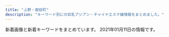 ```yaml
---
title: "上野・御徒町"
description: "キーワード別にの巨乳アジアン・チャイナエステ嬢情報をまとめました。"
---
```


新着画像と新着キーワードをまとめています。
2021年01月11日の情報です。

<DmmAffiliateIns />
<KeywordTable
  shops={
    [
    {
        "keywords": {
            "90": 4,
            "D": 10,
            "89": 28,
            "C": 25,
            "88": 7
        },
        "station": "JR\u5fa1\u5f92\u753a\u99c5\u5357\u53e3",
        "img_links": [
            "http://foryou-es.info/img/sia4.jpg",
            "http://www.foryou-es.info/images/zy.png",
            "http://www.foryou-es.info/sp/images/sys4.jpg",
            "http://www.foryou-es.info/sp/images/news.png",
            "http://www.foryou-es.info/sp/img/miki1.jpg",
            "http://www.foryou-es.info/sp/images/int1.jpg",
            "http://www.foryou-es.info/sp/img/saki.png",
            "http://www.foryou-es.info/images/tt.png",
            "http://www.foryou-es.info/img/sia.png",
            "http://foryou-es.info/img/seiko.png",
            "http://foryou-es.info/images/tp.png",
            "http://foryou-es.info/img/sia.png",
            "http://www.foryou-es.info/sp/img/yui2.jpg",
            "http://www.foryou-es.info/img/honey1.jpg",
            "http://www.foryou-es.info/img/rora3.jpg",
            "http://www.foryou-es.info/img/rora2.jpg",
            "http://foryou-es.info/img/saki2.jpg",
            "http://www.foryou-es.info/images/blog.jpg",
            "http://www.foryou-es.info/img/riko4.jpg",
            "http://www.foryou-es.info/images/sa.jpg",
            "http://foryou-es.info/img/rora3.jpg",
            "http://foryou-es.info/img/hina.png",
            "http://foryou-es.info/images/si.png",
            "http://www.foryou-es.info/sp/images/sys2.jpg",
            "http://foryou-es.info/img/yui2.jpg",
            "http://www.foryou-es.info/img/miki2.jpg",
            "http://www.foryou-es.info/img/sara.png",
            "http://foryou-es.info/img/hina2.jpg",
            "http://foryou-es.info/img/miki3.jpg",
            "http://www.foryou-es.info/sp/img/honey1.jpg",
            "http://www.foryou-es.info/sp/images/sys3.jpg",
            "http://foryou-es.info/img/riko2.jpg",
            "http://www.foryou-es.info/sp/menu/staff.jpg",
            "http://foryou-es.info/img/sia3.jpg",
            "http://www.foryou-es.info/sp/images/head.jpg",
            "http://www.foryou-es.info/images/interior.jpg",
            "http://www.foryou-es.info/img/yui1.jpg",
            "http://www.foryou-es.info/sp/img/rora.png",
            "http://www.foryou-es.info/img/hina4.jpg",
            "http://foryou-es.info/img/sia2.jpg",
            "http://www.foryou-es.info/img/saki3.jpg",
            "http://www.foryou-es.info/sp/images/rec1.jpg",
            "http://www.foryou-es.info/sp/img/sia.png",
            "http://www.foryou-es.info/images/staff_t.jpg",
            "http://www.foryou-es.info/img/hina2.jpg",
            "http://foryou-es.info/images/interior_t.jpg",
            "http://www.foryou-es.info/sp/img/saki3.jpg",
            "http://foryou-es.info/images/sirase.jpg",
            "http://www.foryou-es.info/img/honey3.jpg",
            "http://www.foryou-es.info/sp/img/miki2.jpg",
            "http://www.foryou-es.info/images/news.jpg",
            "http://www.foryou-es.info/img/yui2.jpg",
            "http://foryou-es.info/images/newface.jpg",
            "http://www.foryou-es.info/sp/img/sara.png",
            "http://foryou-es.info/img/yui.png",
            "http://www.foryou-es.info/sp/images/interior_t.jpg",
            "http://www.foryou-es.info/img/hina3.jpg",
            "http://www.foryou-es.info/sp/images/time.jpg",
            "http://www.foryou-es.info/img/rora1.jpg",
            "http://foryou-es.info/img/hina1.jpg",
            "http://www.foryou-es.info/images/tp.png",
            "http://foryou-es.info/img/miki2.jpg",
            "http://www.foryou-es.info/sp/menu/interior.jpg",
            "http://www.foryou-es.info/sp/images/sys1.jpg",
            "http://www.foryou-es.info/sp/images/newface.png",
            "http://www.foryou-es.info/img/hina1.jpg",
            "http://www.foryou-es.info/img/sia4.jpg",
            "http://www.foryou-es.info/sp/img/honey3.jpg",
            "http://www.foryou-es.info/images/sirase.jpg",
            "http://www.foryou-es.info/images/2021.jpg",
            "http://foryou-es.info/images/koko_200x40.png",
            "http://foryou-es.info/img/honey.png",
            "http://foryou-es.info/img/miki.png",
            "http://www.foryou-es.info/img/riko1.jpg",
            "http://foryou-es.info/img/hina3.jpg",
            "http://www.foryou-es.info/img/sara3.jpg",
            "http://foryou-es.info/img/sara1.jpg",
            "http://www.foryou-es.info/img/miki3.jpg",
            "http://www.foryou-es.info/img/rora4.jpg",
            "http://foryou-es.info/images/ac.jpg",
            "http://foryou-es.info/images/tt.png",
            "http://www.foryou-es.info/sp/img/saki2.jpg",
            "http://www.foryou-es.info/sp/menu/top.jpg",
            "http://foryou-es.info/images/interior.jpg",
            "http://foryou-es.info/img/riko1.jpg",
            "http://www.foryou-es.info/sp/images/staff_t.jpg",
            "http://www.foryou-es.info/img/hina.png",
            "http://www.foryou-es.info/images/sm.jpg",
            "http://www.foryou-es.info/img/sara2.jpg",
            "http://www.foryou-es.info/sp/img/honey2.jpg",
            "http://www.foryou-es.info/sp/img/hina3.jpg",
            "http://www.foryou-es.info/sp/img/hina4.jpg",
            "http://www.foryou-es.info/sp/images/rec3.jpg",
            "http://www.foryou-es.info/img/honey.png",
            "http://www.foryou-es.info/sp/img/yui.png",
            "http://www.foryou-es.info/img/saki.png",
            "http://www.foryou-es.info/img/saki2.jpg",
            "http://www.foryou-es.info/img/miki1.jpg",
            "http://foryou-es.info/img/saki3.jpg",
            "http://foryou-es.info/img/honey1.jpg",
            "http://foryou-es.info/img/honey3.jpg",
            "http://foryou-es.info/img/rora.png",
            "http://foryou-es.info/images/2021.jpg",
            "http://www.foryou-es.info/img/miki.png",
            "http://foryou-es.info/img/sara3.jpg",
            "http://www.foryou-es.info/img/yui.png",
            "http://foryou-es.info/images/tel.png",
            "http://www.foryou-es.info/images/info.jpg",
            "http://www.foryou-es.info/sp/img/hina1.jpg",
            "http://www.foryou-es.info/sp/images/top.jpg",
            "http://www.foryou-es.info/sp/images/int2.jpg",
            "http://foryou-es.info/images/sa.jpg",
            "http://foryou-es.info/img/rora2.jpg",
            "http://foryou-es.info/img/sia1.jpg",
            "http://foryou-es.info/images/zy.png",
            "http://www.foryou-es.info/sp/staff/saki.png",
            "http://foryou-es.info/images/interior1.png",
            "http://foryou-es.info/images/info.jpg",
            "http://www.foryou-es.info/sp/staff/yui.png",
            "http://www.foryou-es.info/img/saki1.jpg",
            "http://foryou-es.info/images/news.jpg",
            "http://www.foryou-es.info/sp/images/int3.jpg",
            "http://foryou-es.info/img/hina4.jpg",
            "http://foryou-es.info/img/yui3.jpg",
            "http://foryou-es.info/img/sara.png",
            "http://foryou-es.info/img/riko4.jpg",
            "http://www.foryou-es.info/sp/img/yui1.jpg",
            "http://foryou-es.info/img/riko3.jpg",
            "http://www.foryou-es.info/sp/img/riko.png",
            "http://foryou-es.info/img/yui1.jpg",
            "http://www.foryou-es.info/img/riko2.jpg",
            "http://www.foryou-es.info/images/so.jpg",
            "http://www.foryou-es.info/img/yui3.jpg",
            "http://www.foryou-es.info/img/riko3.jpg",
            "http://www.foryou-es.info/images/rem.jpg",
            "http://www.foryou-es.info/images/newface.jpg",
            "http://www.foryou-es.info/img/riko.png",
            "http://www.foryou-es.info/sp/img/miki.png",
            "http://www.foryou-es.info/sp/img/sara1.jpg",
            "http://foryou-es.info/images/so.jpg",
            "http://foryou-es.info/images/mobile.jpg",
            "http://www.foryou-es.info/img/rora.png",
            "http://www.foryou-es.info/sp/images/rec2.jpg",
            "http://www.foryou-es.info/sp/images/newsb.jpg",
            "http://www.foryou-es.info/images/interior_t.jpg",
            "http://www.foryou-es.info/sp/img/miki3.jpg",
            "http://www.foryou-es.info/sp/img/sara2.jpg",
            "http://www.foryou-es.info/sp/img/yui3.jpg",
            "http://foryou-es.info/images/sm.jpg",
            "http://www.foryou-es.info/sp/img/honey.png",
            "http://www.foryou-es.info/images/koko_200x40.png",
            "http://foryou-es.info/img/rora4.jpg",
            "http://www.foryou-es.info/img/sara1.jpg",
            "http://www.foryou-es.info/sp/images/tel.jpg",
            "http://www.foryou-es.info/sp/img/sara3.jpg",
            "http://foryou-es.info/images/staff_t.jpg",
            "http://foryou-es.info/img/riko.png",
            "http://www.foryou-es.info/sp/images/pc.jpg",
            "http://foryou-es.info/images/blog.jpg",
            "http://www.foryou-es.info/images/tel.png",
            "http://www.foryou-es.info/img/sia3.jpg",
            "http://www.foryou-es.info/img/seiko.png",
            "http://www.foryou-es.info/img/honey2.jpg",
            "http://www.foryou-es.info/images/mobile.jpg",
            "http://foryou-es.info/img/miki1.jpg",
            "http://www.foryou-es.info/sp/images/sm.jpg",
            "http://www.foryou-es.info/sp/img/hina.png",
            "http://www.foryou-es.info/sp/img/seiko.png",
            "http://foryou-es.info/img/honey2.jpg",
            "http://foryou-es.info/img/sara2.jpg",
            "http://www.foryou-es.info/img/sia1.jpg",
            "http://www.foryou-es.info/sp/img/saki1.jpg",
            "http://foryou-es.info/img/saki1.jpg",
            "http://www.foryou-es.info/images/interior1.png",
            "http://www.foryou-es.info/images/si.png",
            "http://foryou-es.info/img/saki.png",
            "http://foryou-es.info/images/rem.jpg",
            "http://www.foryou-es.info/sp/img/hina2.jpg",
            "http://www.foryou-es.info/sp/images/2021.jpg",
            "http://foryou-es.info/img/rora1.jpg",
            "http://www.foryou-es.info/img/sia2.jpg"
        ],
        "name": "\u30de\u30fc\u30ad\u30e5\u30ea\u30fcMERCURY",
        "url": "http://foryou-es.info/"
    },
    {
        "name": "\u30de\u30ab\u30ed\u30f3",
        "station": "JR\u5fa1\u5f92\u753a\u99c5\u5317\u53e3",
        "img_links": [
            "http://www.macaron.esjoho.com/files/0124-03.jpg",
            "http://www.macaron.esjoho.com/files/00001-03.jpg",
            "http://www.macaron.esjoho.com/files/0138-03.jpg",
            "http://www.macaron.esjoho.com/files/0132.jpg",
            "http://www.macaron.esjoho.com/files/0141-02.jpg",
            "http://www.macaron.esjoho.com/files/0141.jpg",
            "http://www.macaron.esjoho.com/files/047-02.jpg",
            "http://www.macaron.esjoho.com/files/096-03.jpg",
            "http://www.macaron.esjoho.com/files/00001-02.jpg",
            "http://www.macaron.esjoho.com/files/0135-02.jpg",
            "http://www.macaron.esjoho.com/files/01-03.jpg",
            "http://www.macaron.esjoho.com/files/0127-03.jpg",
            "http://www.macaron.esjoho.com/files/0124-02.jpg",
            "http://www.macaron.esjoho.com/files/030-03.jpg",
            "http://www.macaron.esjoho.com/files/0112-02.jpg",
            "http://www.macaron.esjoho.com/files/082-02.jpg",
            "http://www.macaron.esjoho.com/files/061-02.jpg",
            "http://www.macaron.esjoho.com/files/0141-03.jpg",
            "http://www.macaron.esjoho.com/files/047.jpg",
            "http://www.macaron.esjoho.com/files/0126-03.jpg",
            "http://www.macaron.esjoho.com/files/060-03.jpg",
            "http://www.macaron.esjoho.com/files/0135-03.jpg",
            "http://www.macaron.esjoho.com/files/096-02.jpg",
            "http://www.macaron.esjoho.com/files/0139.jpg",
            "http://www.macaron.esjoho.com/files/0132-02.jpg",
            "http://www.macaron.esjoho.com/images/s_link.png",
            "http://www.macaron.esjoho.com/files/0146-02.jpg",
            "http://www.macaron.esjoho.com/files/0142.jpg",
            "http://www.macaron.esjoho.com/files/0133-02.jpg",
            "http://www.macaron.esjoho.com/files/082-03.jpg",
            "http://www.macaron.esjoho.com/images/s_mobile.png",
            "http://www.macaron.esjoho.com/files/0144-03.jpg",
            "http://www.macaron.esjoho.com/files/0135.jpg",
            "http://www.macaron.esjoho.com/files/0124.jpg",
            "http://www.macaron.esjoho.com/files/0127.jpg",
            "http://www.macaron.esjoho.com/files/037-03.jpg",
            "http://www.macaron.esjoho.com/files/01.jpg",
            "http://www.macaron.esjoho.com/files/037.jpg",
            "http://www.macaron.esjoho.com/files/030.jpg",
            "http://www.macaron.esjoho.com/files/0145-03.jpg",
            "http://www.macaron.esjoho.com/files/0142-03.jpg",
            "http://www.macaron.esjoho.com/files/0112-03.jpg",
            "http://www.macaron.esjoho.com/files/0145-02.jpg",
            "http://www.macaron.esjoho.com/images/girl-z1.jpg",
            "http://www.macaron.esjoho.com/images/s_staff.png",
            "http://www.macaron.esjoho.com/files/0145.jpg",
            "http://www.macaron.esjoho.com/files/0134-02.jpg",
            "http://www.macaron.esjoho.com/files/061-03.jpg",
            "http://www.macaron.esjoho.com/files/0144.jpg",
            "http://www.macaron.esjoho.com/files/0133.jpg",
            "http://www.macaron.esjoho.com/images/top02.jpg",
            "http://www.macaron.esjoho.com/files/0109-02.jpg",
            "http://www.macaron.esjoho.com/files/047-03.jpg",
            "http://www.macaron.esjoho.com/files/0109-03.jpg",
            "http://www.macaron.esjoho.com/files/0131-03.jpg",
            "http://www.macaron.esjoho.com/files/060.jpg",
            "http://www.macaron.esjoho.com/files/0134-03.jpg",
            "http://www.macaron.esjoho.com/files/0142-02.jpg",
            "http://www.macaron.esjoho.com/files/060-02.jpg",
            "http://www.macaron.esjoho.com/files/068-02.jpg",
            "http://www.macaron.esjoho.com/files/082.jpg",
            "http://www.macaron.esjoho.com/files/030-02.jpg",
            "http://www.macaron.esjoho.com/files/0131-02.jpg",
            "http://www.macaron.esjoho.com/files/00001.jpg",
            "http://www.macaron.esjoho.com/images/nbj3.jpg",
            "http://www.macaron.esjoho.com/files/0146.jpg",
            "http://www.macaron.esjoho.com/files/0127-02.jpg",
            "http://www.macaron.esjoho.com/files/0133-03.jpg",
            "http://www.macaron.esjoho.com/files/0144-02.jpg",
            "http://www.macaron.esjoho.com/images/girl-z2.jpg",
            "http://www.macaron.esjoho.com/files/01-02.jpg",
            "http://www.macaron.esjoho.com/files/0134.jpg",
            "http://www.macaron.esjoho.com/files/0126.jpg",
            "http://www.macaron.esjoho.com/files/068.jpg",
            "http://www.macaron.esjoho.com/files/0138.jpg",
            "http://www.macaron.esjoho.com/files/0139-03.jpg",
            "http://www.macaron.esjoho.com/files/0139-02.jpg",
            "http://www.macaron.esjoho.com/files/0146-03.jpg",
            "http://www.macaron.esjoho.com/files/0109.jpg",
            "http://www.macaron.esjoho.com/files/0126-02.jpg",
            "http://www.macaron.esjoho.com/files/0138-02.jpg",
            "http://www.macaron.esjoho.com/images/s_pick.png",
            "http://www.macaron.esjoho.com/images/s_news.png",
            "http://www.macaron.esjoho.com/files/037-02.jpg",
            "http://www.macaron.esjoho.com/files/0131.jpg",
            "http://www.macaron.esjoho.com/files/061.jpg",
            "http://www.macaron.esjoho.com/files/096.jpg",
            "http://www.macaron.esjoho.com/files/068-03.jpg",
            "http://www.macaron.esjoho.com/images/top01.jpg",
            "http://www.macaron.esjoho.com/files/0132-03.jpg",
            "http://www.macaron.esjoho.com/images/mobile.jpg",
            "http://www.macaron.esjoho.com/files/0112.jpg"
        ],
        "keywords": {
            "C": 57,
            "86": 12,
            "84": 9,
            "F": 9,
            "80": 21,
            "\u30bb\u30af\u30b7\u30fc": 6,
            "D": 33,
            "88": 27,
            "87": 12,
            "E": 15
        },
        "url": "http://www.macaron.esjoho.com/"
    },
    {
        "name": "\u5973\u624b",
        "keywords": {
            "90": 3,
            "85": 3,
            "86": 1
        },
        "station": "JR\u4e0a\u91ce\u99c5\u6d45\u8349\u53e3",
        "url": "http://www.ueno-assistant.com/",
        "img_links": [
            "http://www.ueno-assistant.com/images/index_03.png",
            "http://www.ueno-assistant.com/images/index_09.png",
            "http://www.ueno-assistant.com/images/opbs20-9.jpg",
            "http://www.ueno-assistant.com/images/opbs20-17t.jpg",
            "http://www.ueno-assistant.com/images/index_18.jpg",
            "http://www.ueno-assistant.com/images/index_08.png",
            "http://www.ueno-assistant.com/images/opbs20-18.jpg",
            "http://www.ueno-assistant.com/images/a0.jpg",
            "http://www.ueno-assistant.com/images/opbs20-12.jpg",
            "http://www.ueno-assistant.com/images/opbs20-5.jpg",
            "http://www.ueno-assistant.com/images/opbs35.jpg",
            "http://www.ueno-assistant.com/images/4.jpg",
            "http://www.ueno-assistant.com/images/opbs20-17.jpg",
            "http://www.ueno-assistant.com/images/index_19.jpg",
            "http://www.ueno-assistant.com/images/1.jpg",
            "http://www.ueno-assistant.com/images/index_20.jpg",
            "http://www.ueno-assistant.com/images/index_02.png",
            "http://www.ueno-assistant.com/images/opbs20-15.jpg",
            "http://www.ueno-assistant.com/images/index_06.png",
            "http://www.ueno-assistant.com/images/index_05.png",
            "http://www.ueno-assistant.com/images/index_07.png"
        ]
    },
    {
        "url": "http://20oasis.com/",
        "station": "JR\u4e0a\u91ce\u99c5\u5165\u8c37\u53e3",
        "name": "\u30aa\u30a2\u30b7\u30b9",
        "img_links": [
            "http://20oasis.com/images/index_07.png",
            "http://20oasis.com/images/index_09.png",
            "http://20oasis.com/images/index_20.jpg",
            "http://20oasis.com/images/4.jpg",
            "http://20oasis.com/images/14.jpg",
            "http://20oasis.com/images/a0.jpg",
            "http://20oasis.com/images/1.jpg",
            "http://20oasis.com/images/os20-11.jpg",
            "http://20oasis.com/images/index_06.png",
            "http://20oasis.com/images/os20-21.jpg",
            "http://20oasis.com/images/index_08.png",
            "http://20oasis.com/images/os20-8.jpg",
            "http://20oasis.com/images/index_05.png",
            "http://20oasis.com/images/index_02.png",
            "http://20oasis.com/images/eso20-2.png",
            "http://20oasis.com/images/os20-7.jpg",
            "http://20oasis.com/images/index_03.png"
        ],
        "keywords": {
            "90": 1,
            "95": 1,
            "85": 2
        }
    },
    {
        "url": "http://esthe-massage.black/",
        "name": "\u30ab\u30eb\u30de\u30ea\u30be\u30fc\u30c8\uff06\u30b9\u30d1",
        "keywords": {
            "C": 4,
            "89": 4,
            "D": 16,
            "82": 30,
            "84": 8,
            "E": 4
        },
        "img_links": [
            "http://esthe-massage.black/images/tit5.png",
            "http://esthe-massage.black/images/top.jpg",
            "http://esthe-massage.black/images/sta10.jpg",
            "http://esthe-massage.black/images/index_bn_06.jpg",
            "http://esthe-massage.black/images/sta2.jpg",
            "http://esthe-massage.black/images/te.png",
            "http://esthe-massage.black/images/sys02.jpg",
            "http://esthe-massage.black/images/tit1.png",
            "http://esthe-massage.black/images/acc.jpg",
            "http://esthe-massage.black/images/sta7.jpg",
            "http://esthe-massage.black/images/cg3.jpg",
            "http://esthe-massage.black/images/index_an_03.jpg",
            "http://esthe-massage.black/images/sta6.jpg",
            "http://esthe-massage.black/images/cg10.jpg",
            "http://esthe-massage.black/images/index_an_06.jpg",
            "http://esthe-massage.black/images/cg12.jpg",
            "http://esthe-massage.black/images/tit4.png",
            "http://cdn.dino-es.com/images/logo/88x31DinoEs.png",
            "http://esthe-massage.black/images/index_bn_01.jpg",
            "http://esthe-massage.black/images/sta1.jpg",
            "http://esthe-massage.black/images/link_3.jpg",
            "http://esthe-massage.black/images/index_an_04.jpg",
            "http://esthe-massage.black/images/cg6.jpg",
            "http://esthe-massage.black/images/cg5.jpg",
            "http://esthe-massage.black/images/sta8.jpg",
            "http://esthe-massage.black/images/cg4.jpg",
            "http://esthe-massage.black/images/sta3.jpg",
            "http://esthe-massage.black/images/index_an_05.jpg",
            "http://esthe-massage.black/images/index_bn_02.jpg",
            "http://esthe-massage.black/images/tit2.png",
            "http://esthe-massage.black/images/cg1.jpg",
            "http://esthe-massage.black/images/cg8.jpg",
            "http://esthe-massage.black/images/sta11.jpg",
            "http://esthe-massage.black/images/qr.jpg",
            "http://esthe-massage.black/images/index_an_01.jpg",
            "http://esthe-massage.black/images/cg11.jpg",
            "http://esthe-massage.black/images/sta12.jpg",
            "http://esthe-massage.black/images/cg2.jpg",
            "http://esthe-massage.black/images/footer.jpg",
            "http://esthe-massage.black/images/sys01.jpg",
            "http://esthe-massage.black/images/index_bn_05.jpg",
            "http://esthe-massage.black/images/sys03.jpg",
            "http://esthe-massage.black/images/cg7.jpg",
            "http://esthe-massage.black/images/index_an_02.jpg",
            "http://esthe-massage.black/images/index_bn_03.jpg",
            "http://esthe-massage.black/images/sta5.jpg"
        ],
        "station": "JR\u5fa1\u5f92\u753a\u99c5\u5357\u53e3"
    },
    {
        "keywords": {
            "87": 1,
            "85": 1,
            "F": 1,
            "88": 2,
            "86": 2,
            "90": 1
        },
        "img_links": [
            "http://es-en.info/sp/img/yuki1.jpg",
            "http://es-en.info/img/ai.jpg",
            "http://es-en.info/sp/images/topgirl.jpg",
            "http://es-en.info/sp/images/tel.jpg",
            "http://es-en.info/sp/staff/riri.jpg",
            "http://es-en.info/sp/staff/eri.jpg",
            "http://es-en.info/sp/images/int1.jpg",
            "http://es-en.info/sp/staff/emi.jpg",
            "http://es-en.info/sp/menu/staff.jpg",
            "http://es-en.info/sp/images/int3.jpg",
            "http://es-en.info/sp/img/tiaki1.jpg",
            "http://es-en.info/sp/images/head.jpg",
            "http://es-en.info/sp/staff/natumi.jpg",
            "http://es-en.info/sp/img/natumi1.jpg",
            "http://es-en.info/sp/img/ai1.jpg",
            "http://es-en.info/sp/images/interior_t.png",
            "http://es-en.info/sp/staff/yuyu.jpg",
            "http://es-en.info/sp/menu/interior.jpg",
            "http://es-en.info/sp/img/yuyu1.jpg",
            "http://es-en.info/sp/staff/nana.jpg",
            "http://es-en.info/img/ai1.jpg",
            "http://es-en.info/img/tiaki1.jpg",
            "http://es-en.info/img/natumi1.jpg",
            "http://es-en.info/images/rem.jpg",
            "http://es-en.info/img/natumi.jpg",
            "http://es-en.info/sp/images/staff_t.png",
            "http://es-en.info/sp/images/rec1.png",
            "http://es-en.info/images/mobile.jpg",
            "http://es-en.info/sp/images/int1.png",
            "http://es-en.info/sp/img/nana1.jpg",
            "http://es-en.info/images/staff_t.jpg",
            "http://es-en.info/sp/images/ac1.jpg",
            "http://es-en.info/images/4.jpg",
            "http://es-en.info/sp/images/footer.jpg",
            "http://es-en.info/sp/staff/ai.jpg",
            "http://es-en.info/sp/images/sisu_t.jpg",
            "http://es-en.info/images/2.jpg",
            "http://es-en.info/img/yuki.jpg",
            "http://es-en.info/img/tiaki.jpg",
            "http://es-en.info/sp/images/sys3.jpg",
            "http://es-en.info/images/info.png",
            "http://es-en.info/sp/img/emi1.jpg",
            "http://es-en.info/sp/images/news.jpg",
            "http://es-en.info/sp/img/riri1.jpg",
            "http://es-en.info/img/riri.jpg",
            "http://es-en.info/sp/images/sisu.png",
            "http://es-en.info/img/yuyu1.jpg",
            "http://es-en.info/img/eri.jpg",
            "http://es-en.info/img/nana.jpg",
            "http://es-en.info/images/7.jpg",
            "http://es-en.info/sp/images/top.jpg",
            "http://es-en.info/sp/images/pc.jpg",
            "http://es-en.info/sp/images/time.png",
            "http://es-en.info/sp/images/int2.jpg",
            "http://es-en.info/images/9.jpg",
            "http://es-en.info/sp/menu/top.jpg",
            "http://es-en.info/sp/staff/tiaki.jpg",
            "http://es-en.info/sp/img/eri1.jpg",
            "http://es-en.info/images/8.jpg",
            "http://es-en.info/sp/images/sys1.jpg",
            "http://es-en.info/sp/images/newsb.png",
            "http://es-en.info/sp/staff/yuki.jpg",
            "http://es-en.info/img/yuyu.jpg",
            "http://es-en.info/sp/images/sys2.jpg",
            "http://es-en.info/images/interior_t.jpg",
            "http://es-en.info/images/sm.jpg",
            "http://es-en.info/img/eri1.jpg",
            "http://es-en.info/sp/images/rec2.png",
            "http://es-en.info/img/yuki1.jpg",
            "http://es-en.info/img/riri1.jpg",
            "http://es-en.info/images/10.jpg",
            "http://es-en.info/img/emi1.jpg",
            "http://es-en.info/sp/images/rec3.png",
            "http://es-en.info/img/nana1.jpg",
            "http://es-en.info/images/head.jpg",
            "http://es-en.info/img/emi.jpg",
            "http://es-en.info/images/1.jpg",
            "http://es-en.info/images/3.jpg",
            "http://es-en.info/images/sys1.png",
            "http://es-en.info/images/news.jpg",
            "http://es-en.info/sp/images/sys4.png",
            "http://es-en.info/images/5.jpg",
            "http://es-en.info/images/interior.png"
        ],
        "url": "http://es-en.info/",
        "name": "\u5b89\u5fc3\u5802",
        "station": "JR\u5fa1\u5f92\u753a\u99c5\u5357\u53e3"
    },
    {
        "station": "\u7530\u539f\u753a\u99c51\u756a\u51fa\u53e3",
        "keywords": {
            "88": 2,
            "85": 1,
            "D": 1,
            "86": 2
        },
        "name": "\u862d\u82b1 \u30e9\u30f3\u30ab",
        "img_links": [
            "http://verybeauty.info/staffPhoto/s20200118192201.jpg",
            "http://verybeauty.info/staffPhoto/s20200531164502.jpg",
            "http://verybeauty.info/staffPhoto/b20190404215411.jpg",
            "http://verybeauty.info/staffPhoto/b20201016143638.jpg",
            "http://verybeauty.info/images/store/05.jpg",
            "http://verybeauty.info/staffPhoto/b20170527134149.jpg",
            "http://verybeauty.info/staffPhoto/b20200531164041.jpg",
            "http://verybeauty.info/images/returnBtn.png",
            "http://verybeauty.info/staffPhoto/s20201016143638.jpg",
            "http://verybeauty.info/staffPhoto/s20200531164041.jpg",
            "http://verybeauty.info/staffPhoto/s20201016143712.jpg",
            "http://verybeauty.info/staffPhoto/s20190404215411.jpg",
            "http://verybeauty.info/staffPhoto/s20170527134756.jpg",
            "http://verybeauty.info/images/store/06.jpg",
            "http://verybeauty.info/staffPhoto/s20191018113136.jpg",
            "http://verybeauty.info/images/store/01.jpg",
            "http://verybeauty.info/staffPhoto/b20170527134756.jpg",
            "http://verybeauty.info/staffPhoto/b20191018113136.jpg",
            "http://verybeauty.info/js/sliderLine/slide_prev.png",
            "http://verybeauty.info/images/mobile.jpg",
            "http://verybeauty.info/staffPhoto/s20170527134149.jpg",
            "http://verybeauty.info/staffPhoto/s20190405101938.jpg",
            "http://verybeauty.info/js/sliderLine/slide_next.png",
            "http://verybeauty.info/images/store/02.jpg"
        ],
        "url": "http://verybeauty.info/"
    },
    {
        "station": "JR\u5fa1\u5f92\u753a\u99c5\u5357\u53e3",
        "url": "http://aroma-plumeria.work/",
        "name": "\u30a2\u30ed\u30de\u30d7\u30eb\u30e1\u30ea\u30a2",
        "img_links": [
            "http://aroma-plumeria.work/sp/img/sta4.jpg",
            "http://aroma-plumeria.work/img/sta09.jpg",
            "http://aroma-plumeria.work/img/sta9.jpg",
            "http://aroma-plumeria.work/sp/img/sta9.jpg",
            "http://aroma-plumeria.work/sp/img/news.jpg",
            "http://aroma-plumeria.work/sp/img/add.jpg",
            "http://aroma-plumeria.work/img/sta01.jpg",
            "http://aroma-plumeria.work/sp/img/add2.jpg",
            "http://aroma-plumeria.work/sp/img/sta2.jpg",
            "http://aroma-plumeria.work/sp/img/t-r.jpg",
            "http://aroma-plumeria.work/img/news.jpg",
            "http://aroma-plumeria.work/sp/img/sys.jpg",
            "http://aroma-plumeria.work/sp/img/sta05.jpg",
            "http://aroma-plumeria.work/img/sta05.jpg",
            "http://aroma-plumeria.work/img/bottom.jpg",
            "http://aroma-plumeria.work/sp/img/new.jpg",
            "http://aroma-plumeria.work/img/sta1.jpg",
            "http://aroma-plumeria.work/img/bar-rc.jpg",
            "http://aroma-plumeria.work/sp/img/sta010.jpg",
            "http://aroma-plumeria.work/img/sta02.jpg",
            "http://aroma-plumeria.work/img/fla3.jpg",
            "http://aroma-plumeria.work/sp/img/botton.jpg",
            "http://aroma-plumeria.work/sp/img/t-ac.jpg",
            "http://aroma-plumeria.work/img/bar-s.jpg",
            "http://aroma-plumeria.work/img/sta2.jpg",
            "http://aroma-plumeria.work/img/botton.jpg",
            "http://aroma-plumeria.work/sp/img/sta10.jpg",
            "http://aroma-plumeria.work/img/bar-r.jpg",
            "http://aroma-plumeria.work/img/sta5.jpg",
            "http://aroma-plumeria.work/img/iphone.png",
            "http://aroma-plumeria.work/img/bar-a.jpg",
            "http://aroma-plumeria.work/img/bar-t.jpg",
            "http://aroma-plumeria.work/sp/img/sta01.jpg",
            "http://aroma-plumeria.work/sp/img/head.jpg",
            "http://aroma-plumeria.work/sp/img/tel.jpg",
            "http://aroma-plumeria.work/sp/img/t-o.jpg",
            "http://aroma-plumeria.work/sp/img/t-s.jpg",
            "http://aroma-plumeria.work/sp/img/footbody.jpg",
            "http://aroma-plumeria.work/sp/img/sta1.jpg",
            "http://aroma-plumeria.work/sp/img/sta04.jpg",
            "http://aroma-plumeria.work/img/tps.jpg",
            "http://aroma-plumeria.work/sp/img/fla-2.jpg",
            "http://aroma-plumeria.work/sp/img/sta02.jpg",
            "http://aroma-plumeria.work/sp/img/rc.jpg",
            "http://aroma-plumeria.work/img/fla2.jpg",
            "http://aroma-plumeria.work/img/sta3.jpg",
            "http://aroma-plumeria.work/sp/img/sta3.jpg",
            "http://aroma-plumeria.work/img/sta4.jpg",
            "http://aroma-plumeria.work/sp/img/pc.jpg",
            "http://aroma-plumeria.work/img/head.jpg",
            "http://aroma-plumeria.work/sp/img/sta09.jpg",
            "http://aroma-plumeria.work/img/fla.jpg",
            "http://aroma-plumeria.work/img/sta04.jpg",
            "http://aroma-plumeria.work/sp/img/sta5.jpg",
            "http://aroma-plumeria.work/img/sta10.jpg",
            "http://aroma-plumeria.work/sp/img/fla-1.jpg",
            "http://aroma-plumeria.work/img/botton2.jpg",
            "http://aroma-plumeria.work/img/nos.jpg",
            "http://aroma-plumeria.work/img/sta010.jpg"
        ],
        "keywords": {
            "C": 16,
            "86": 3,
            "89": 2,
            "E": 2,
            "G": 1,
            "87": 4,
            "84": 1,
            "85": 3,
            "D": 6,
            "88": 2
        }
    },
    {
        "station": "\u4e0a\u91ce\u99c5\u5e83\u5c0f\u8def\u53e3",
        "img_links": [
            "http://cc-tokyo.xyz/therapist/yui1.jpg",
            "http://cc-tokyo.xyz/therapist/moe1.jpg",
            "http://cc-tokyo.xyz/therapist/yuyu1.jpg",
            "http://cc-tokyo.xyz/therapist/emi1.jpg",
            "http://cc-tokyo.xyz/images/barTherapist.jpg",
            "http://cc-tokyo.xyz/images/indexMap.jpg",
            "http://cc-tokyo.xyz/images/movie.jpg",
            "http://www.a-side.com/ad/koko/include/banner/koko_200x40.png",
            "http://cc-tokyo.xyz/therapist/saya1.jpg",
            "http://cc-tokyo.xyz/images/magazine.jpg",
            "http://cc-tokyo.xyz/images/barSystem.jpg",
            "http://cc-tokyo.xyz/images/barAccess.jpg",
            "http://cc-tokyo.xyz/images/barProfile.jpg",
            "http://cc-tokyo.xyz/images/barLink.jpg",
            "http://cc-tokyo.xyz/images/concept.jpg",
            "http://cc-tokyo.xyz/images/mobile.jpg",
            "http://cc-tokyo.xyz/images/barInfo.jpg",
            "http://cc-tokyo.xyz/room/1.jpg",
            "http://cc-tokyo.xyz/therapist/minami1.jpg",
            "http://cc-tokyo.xyz/therapist/yuri1.jpg",
            "http://cc-tokyo.xyz/banner/88x31.jpg",
            "http://cc-tokyo.xyz/images/coverGirlText.png",
            "http://cc-tokyo.xyz/therapist/comingSoon.jpg",
            "http://cc-tokyo.xyz/banner/468x60.jpg",
            "http://cc-tokyo.xyz/therapist/mari1.jpg",
            "http://cc-tokyo.xyz/therapist/momoka1.jpg",
            "http://cc-tokyo.xyz/therapist/mai1.jpg",
            "http://cc-tokyo.xyz/therapist/yanyan1.jpg",
            "http://cc-tokyo.xyz/therapist/hinako1.jpg"
        ],
        "keywords": {
            "87": 6,
            "83": 3,
            "85": 23,
            "86": 13,
            "84": 3
        },
        "name": "CoCo-Arashi",
        "url": "http://cc-tokyo.xyz/"
    },
    {
        "keywords": {
            "G": 4,
            "F": 2,
            "88": 8,
            "87": 10,
            "86": 2,
            "D": 12,
            "E": 2
        },
        "station": "JR\u5fa1\u5f92\u753a\u99c5\u5317\u53e3",
        "url": "http://www.cocogarden.link/",
        "name": "COCO-GARDEN",
        "img_links": [
            "http://www.cocogarden.link/images/s_news.jpg",
            "http://www.cocogarden.link/images/top1.jpg",
            "http://www.cocogarden.link/files/069.jpg",
            "http://www.cocogarden.link/images/nbj3.jpg",
            "http://www.cocogarden.link/files/037-02.jpg",
            "http://www.cocogarden.link/files/075-03.jpg",
            "http://www.cocogarden.link/files/059-03.jpg",
            "http://www.cocogarden.link/images/1.jpg",
            "http://www.cocogarden.link/files/086-03.jpg",
            "http://www.cocogarden.link/files/076-02.jpg",
            "http://www.cocogarden.link/files/075.jpg",
            "http://www.cocogarden.link/files/084-02.jpg",
            "http://www.cocogarden.link/images/top.jpg",
            "http://www.cocogarden.link/files/076-03.jpg",
            "http://www.cocogarden.link/files/069-03.jpg",
            "http://www.cocogarden.link/images/mobile.jpg",
            "http://www.cocogarden.link/files/080.jpg",
            "http://www.cocogarden.link/files/086.jpg",
            "http://www.cocogarden.link/files/084-03.jpg",
            "http://www.cocogarden.link/files/058-03.jpg",
            "http://www.cocogarden.link/images/end1.png",
            "http://www.cocogarden.link/files/075-02.jpg",
            "http://www.cocogarden.link/files/059.jpg",
            "http://www.cocogarden.link/images/s_staff.jpg",
            "http://www.cocogarden.link/files/058.jpg",
            "http://www.cocogarden.link/files/080-03.jpg",
            "http://www.cocogarden.link/files/037-03.jpg",
            "http://www.cocogarden.link/images/s_pick.jpg",
            "http://www.cocogarden.link/files/059-02.jpg",
            "http://www.cocogarden.link/files/037.jpg",
            "http://www.cocogarden.link/files/086-02.jpg",
            "http://www.cocogarden.link/images/koko_200x40.png",
            "http://www.cocogarden.link/files/072-03.jpg",
            "http://www.cocogarden.link/files/069-02.jpg",
            "http://www.cocogarden.link/files/072.jpg",
            "http://www.cocogarden.link/files/080-02.jpg",
            "http://www.cocogarden.link/files/084.jpg",
            "http://www.cocogarden.link/files/058-02.jpg",
            "http://www.cocogarden.link/images/s_info.jpg",
            "http://www.cocogarden.link/files/076.jpg",
            "http://www.cocogarden.link/files/072-02.jpg"
        ]
    },
    {
        "keywords": {},
        "name": "\u30d5\u30a1\u30f3\u30bf\u30b8\u30fc",
        "station": "JR\u5fa1\u5f92\u753a\u99c5\u5317\u53e3",
        "img_links": [],
        "url": "http://www.itoshii.tokyo/"
    },
    {
        "station": "JR\u4e0a\u91ce\u99c5\u6d45\u8349\u53e3",
        "keywords": {
            "86": 4,
            "87": 8,
            "D": 12,
            "84": 4,
            "C": 11
        },
        "img_links": [
            "http://www.iyashinoie-ueno.com/images/newgirls_top.jpg",
            "http://www.iyashinoie-ueno.com/files/019-02.jpg",
            "http://www.iyashinoie-ueno.com/images/end.jpg",
            "http://www.iyashinoie-ueno.com/files/001.jpg",
            "http://www.iyashinoie-ueno.com/files/014.jpg",
            "http://www.iyashinoie-ueno.com/images/top2.jpg",
            "http://www.iyashinoie-ueno.com/images/mobile.jpg",
            "http://www.iyashinoie-ueno.com/images/staff_top.jpg",
            "http://www.iyashinoie-ueno.com/files/014-02.jpg",
            "http://www.iyashinoie-ueno.com/files/018-02.jpg",
            "http://www.iyashinoie-ueno.com/files/019.jpg",
            "http://www.iyashinoie-ueno.com/files/001-02.jpg",
            "http://www.iyashinoie-ueno.com/files/018.jpg",
            "http://www.iyashinoie-ueno.com/images/pick1.jpg",
            "http://www.iyashinoie-ueno.com/images/staff_top2.jpg",
            "http://www.iyashinoie-ueno.com/images/news_top.jpg"
        ],
        "url": "http://www.iyashinoie-ueno.com/",
        "name": "\u7652\u3057\u306e\u5bb6"
    },
    {
        "img_links": [
            "http://www.a-side.com/o-ai/staff/rika/index.jpg",
            "https://static.a-side.com/photo/shop/33915/list.jpg",
            "https://img.a-side.com/photo/premium/20210111/34449_01_top2.jpg",
            "https://img.a-side.com/photo/premium/20210104/34987_01_top2.jpg",
            "http://www.a-side.com/o-ai/staff/ai/index.jpg",
            "https://img.a-side.com/photo/digicame/20210108/31406_04.jpg",
            "https://img.a-side.com/photo/digicame/20210104/32458_03.jpg",
            "http://www.a-side.com/o-ai/images/coupon/stamp.jpg",
            "https://img.a-side.com/photo/digicame/20210104/22728_02.jpg",
            "http://www.a-side.com/o-ai/images/info/photo05.jpg",
            "https://static.a-side.com/photo/shop/34660/list.jpg",
            "https://static.a-side.com/photo/shop/34512/list.jpg",
            "http://www.a-side.com/o-ai/images/system/stamp.jpg",
            "https://img.a-side.com/photo/digicame/20210105/15122_01.jpg",
            "https://static.a-side.com/photo/shop/35149/list.jpg",
            "https://img.a-side.com/photo/koko/24600/thumb.jpg",
            "http://www.a-side.com/o-ai/staff/nana/index.jpg",
            "https://img.a-side.com/photo/digicame/20210106/25065_02.jpg",
            "https://img.a-side.com/photo/premium/20210107/34987_01_sp.jpg",
            "http://www.a-side.com/o-ai/images/info/photo02.jpg",
            "https://static.a-side.com/photo/shop/30430/list.jpg",
            "http://www.a-side.com/o-ai/images/newyear.jpg",
            "https://static.a-side.com/photo/shop/34965/list.jpg",
            "https://static.a-side.com/photo/shop/33596/list.jpg",
            "http://www.a-side.com/o-ai/images/info/photo10.jpg",
            "https://static.a-side.com/photo/shop/34961/list.jpg",
            "https://img.a-side.com/photo/premium/20210104/34987_01_top1.jpg",
            "https://img.a-side.com/photo/digicame/20210105/31399_02.jpg",
            "https://img.a-side.com/photo/premium/20210105/34987_01_sp.jpg",
            "https://img.a-side.com/photo/digicame/20210104/32458_04.jpg",
            "https://static.a-side.com/photo/shop/34847/list.jpg",
            "https://static.a-side.com/photo/shop/33321/list.jpg",
            "https://img.a-side.com/photo/digicame/20210108/24528_02.jpg",
            "https://img.a-side.com/photo/premium/20210104/34987_01_index.jpg",
            "https://img.a-side.com/photo/premium/20201218/12823_01_top2.jpg",
            "http://www.a-side.com/o-ai/images/massage/photo04.jpg",
            "https://img.a-side.com/photo/digicame/20210107/20991_02.jpg",
            "https://static.a-side.com/photo/shop/22869/list.jpg",
            "http://www.a-side.com/o-ai/staff/maki/index.jpg",
            "http://www.a-side.com/o-ai/images/massage/photo03.jpg",
            "https://img.a-side.com/photo/premium/20210111/34449_01_top1.jpg",
            "http://www.a-side.com/o-ai/images/coupon/info.png",
            "https://static.a-side.com/photo/shop/34669/list.jpg",
            "http://www.a-side.com/o-ai/images/covergirl.jpg",
            "https://static.a-side.com/photo/shop/34764/list.jpg",
            "http://www.a-side.com/o-ai/images/info/photo08.jpg",
            "https://static.a-side.com/photo/shop/33020/list.jpg",
            "http://www.a-side.com/o-ai/images/coupon/presented.png",
            "http://www.a-side.com/o-ai/staff/yuna/index.jpg",
            "http://www.a-side.com/o-ai/images/info/photo04.jpg",
            "https://static.a-side.com/photo/shop/33708/list.jpg",
            "https://static.a-side.com/photo/shop/35020/list.jpg",
            "http://www.a-side.com/o-ai/images/info/photo09.jpg",
            "https://img.a-side.com/photo/digicame/20210106/25065_01.jpg",
            "https://static.a-side.com/photo/shop/24050/list.jpg",
            "https://img.a-side.com/photo/digicame/20210104/19987_02.jpg",
            "https://img.a-side.com/photo/digicame/20210105/27898_02.jpg",
            "https://img.a-side.com/photo/index/20201226/30040.jpg",
            "https://img.a-side.com/photo/weekly/20210108/top.jpg",
            "http://www.a-side.com/o-ai/images/massage/photo01.jpg",
            "https://img.a-side.com/photo/premium/20210105/34965_01_sp.jpg",
            "http://www.a-side.com/o-ai/images/info/photo07.jpg",
            "https://img.a-side.com/photo/koko/32924/thumb.jpg",
            "http://www.a-side.com/o-ai/staff/aya/index.jpg",
            "https://static.a-side.com/photo/shop/35170/list.jpg",
            "https://img.a-side.com/photo/premium/20210104/34987_01_sp.jpg",
            "https://www.a-side.com/include/img/top/button_twitter.png",
            "https://static.a-side.com/photo/shop/35132/list.jpg",
            "https://img.a-side.com/photo/koko/34987/thumb.jpg",
            "http://www.a-side.com/o-ai/staff/miho/index.jpg",
            "https://img.a-side.com/photo/koko/16032/thumb.jpg",
            "http://www.a-side.com/o-ai/images/massage/photo02.jpg",
            "https://static.a-side.com/photo/shop/34768/list.jpg",
            "http://www.a-side.com/o-ai/images/info/photo11.jpg",
            "http://www.a-side.com/o-ai/staff/yuyu/index.jpg",
            "https://static.a-side.com/photo/shop/33796/list.jpg",
            "http://www.a-side.com/o-ai/staff/miyuki/index.jpg",
            "https://static.a-side.com/photo/shop/35018/list.jpg",
            "https://static.a-side.com/photo/shop/34907/list.jpg",
            "http://www.a-side.com/o-ai/images/info/photo06.jpg",
            "https://img.a-side.com/photo/premium/20201218/12823_01_top1.jpg",
            "https://static.a-side.com/photo/shop/16032/list.jpg",
            "http://www.a-side.com/o-ai/images/info/photo03.jpg",
            "https://static.a-side.com/photo/shop/19803/list.jpg",
            "http://www.a-side.com/o-ai/images/info/photo12.jpg",
            "http://www.a-side.com/o-ai/images/info/photo01.jpg",
            "http://www.a-side.com/o-ai/images/top_notice.jpg",
            "https://static.a-side.com/photo/shop/34644/list.jpg",
            "https://static.a-side.com/photo/shop/34987/list.jpg"
        ],
        "url": "http://www.a-side.com/o-ai/",
        "station": "JR\u5fa1\u5f92\u753a\u99c5\u5357\u53e3",
        "keywords": {
            "\u80f8": 1,
            "\u4e73": 2,
            "\u5de8\u4e73": 2,
            "C": 1
        },
        "name": "\u85cd\uff5e\u30a2\u30a4\uff5e"
    },
    {
        "img_links": [
            "https://arirang.tyo.cm/photos/sites/78/2020/12/2020120409183619.jpg",
            "https://arirang.tyo.cm/photos/sites/78/2020/12/202012040918423.jpg",
            "https://arirang.tyo.cm/images/top.jpg",
            "https://arirang.tyo.cm/images/img_tel.png",
            "https://arirang.tyo.cm/photos/sites/78/2020/12/2020120409183445.jpg",
            "https://arirang.tyo.cm/images/room2.jpg",
            "https://arirang.tyo.cm/images/sp_tit_staff02.png",
            "https://arirang.tyo.cm/images/sp_tit_new.png",
            "https://arirang.tyo.cm/images/tit_new.png",
            "https://arirang.tyo.cm/images/maining.jpg",
            "https://arirang.tyo.cm/photos/sites/78/2020/12/2020120409184012.jpg",
            "https://arirang.tyo.cm/images/tit_staff02.png",
            "https://arirang.tyo.cm/images/room3.jpg",
            "https://arirang.tyo.cm/images/sp_tit_staff01.png",
            "https://arirang.tyo.cm/images/sp_top.jpg",
            "https://arirang.tyo.cm/photos/sites/78/2020/12/2020120409183825.jpg",
            "https://arirang.tyo.cm/images/tit_therapist.png",
            "https://arirang.tyo.cm/images/sp_tit_therapist.png",
            "https://arirang.tyo.cm/photos/sites/78/2020/12/2020120409183322.jpg",
            "https://arirang.tyo.cm/images/tit_staff01.png",
            "https://arirang.tyo.cm/images/room1.jpg",
            "https://arirang.tyo.cm/images/room4.jpg"
        ],
        "name": "\u685c\u30fb\u3055\u304f\u3089",
        "station": "JR\u5fa1\u5f92\u753a\u99c5\u5317\u53e3",
        "keywords": {
            "86": 6,
            "87": 6,
            "83": 6,
            "85": 18,
            "C": 6,
            "D": 30
        },
        "url": "https://arirang.tyo.cm/"
    },
    {
        "img_links": [
            "http://for-you-ueno.com/lib/img/course5.png",
            "http://for-you-ueno.com/lib/img/slide2.jpg",
            "http://for-you-ueno.com/lib/img/tel.png",
            "http://for-you-ueno.com/lib/img/cp-ttl.png",
            "http://for-you-ueno.com/lib/img/gallery.png",
            "http://for-you-ueno.com/lib/img/plan.png",
            "http://for-you-ueno.com/lib/img/cast3/img3-s.jpg",
            "http://for-you-ueno.com/lib/img/aroma.png",
            "http://for-you-ueno.com/lib/img/cp-desc2.png",
            "http://for-you-ueno.com/lib/img/cast2/img2.jpg",
            "http://for-you-ueno.com/lib/img/cast2/img1.jpg",
            "http://for-you-ueno.com/lib/img/awa.png",
            "http://for-you-ueno.com/lib/img/cp-sub1.png",
            "http://for-you-ueno.com/lib/img/cast3/img4-s.jpg",
            "http://for-you-ueno.com/lib/img/course1.png",
            "http://for-you-ueno.com/lib/img/phone.png",
            "http://for-you-ueno.com/lib/img/cast2/img2-s.jpg",
            "http://for-you-ueno.com/lib/img/cast3/img3.jpg",
            "http://for-you-ueno.com/lib/img/cast3/img1-s.jpg",
            "http://for-you-ueno.com/lib/img/cast5/img1-s.jpg",
            "http://for-you-ueno.com/lib/img/cast5/img2.jpg",
            "http://for-you-ueno.com/lib/img/cast1/img1.jpg",
            "http://for-you-ueno.com/lib/img/cast1/img1-s.jpg",
            "http://for-you-ueno.com/lib/img/siatsu.png",
            "http://for-you-ueno.com/lib/img/info-ttl.png",
            "http://for-you-ueno.com/lib/img/course4.png",
            "http://for-you-ueno.com/lib/img/cast4/img1.jpg",
            "http://for-you-ueno.com/lib/img/cast3/img4.jpg",
            "http://for-you-ueno.com/lib/img/cast3/img2-s.jpg",
            "http://for-you-ueno.com/lib/img/cast4/img2.jpg",
            "http://for-you-ueno.com/lib/img/cast-ttl.png",
            "http://for-you-ueno.com/lib/img/cp-desc2sp.png",
            "http://for-you-ueno.com/lib/img/cast3/img2.jpg",
            "http://for-you-ueno.com/lib/img/cast4/img2-s.jpg",
            "http://for-you-ueno.com/lib/img/cast5/img1.jpg",
            "http://for-you-ueno.com/lib/img/other.png",
            "http://for-you-ueno.com/lib/img/recommend.png",
            "http://for-you-ueno.com/lib/img/course3.png",
            "http://for-you-ueno.com/lib/img/cast1/img2.jpg",
            "http://for-you-ueno.com/lib/img/cast2/img1-s.jpg",
            "http://for-you-ueno.com/lib/img/cast4/img1-s.jpg",
            "http://for-you-ueno.com/lib/img/course2.png",
            "http://for-you-ueno.com/lib/img/cast5/img3.jpg",
            "http://for-you-ueno.com/lib/img/open.png",
            "http://for-you-ueno.com/lib/img/plan-ttl.png",
            "http://for-you-ueno.com/lib/img/cast1/img2-s.jpg",
            "http://for-you-ueno.com/lib/img/cast3/img1.jpg",
            "http://for-you-ueno.com/lib/img/cast.png",
            "http://for-you-ueno.com/lib/img/oil.png",
            "http://for-you-ueno.com/lib/img/cast2/img3.jpg",
            "http://for-you-ueno.com/lib/img/cast5/img3-s.jpg",
            "http://for-you-ueno.com/lib/img/course-ttl.png",
            "http://for-you-ueno.com/lib/img/slide3.jpg",
            "http://for-you-ueno.com/lib/img/ashiura.png",
            "http://for-you-ueno.com/lib/img/cast2/img4.jpg",
            "http://for-you-ueno.com/lib/img/cast5/img2-s.jpg",
            "http://for-you-ueno.com/lib/img/deep.png",
            "http://for-you-ueno.com/lib/img/cast2/img4-s.jpg",
            "http://for-you-ueno.com/lib/img/slide1.jpg",
            "http://for-you-ueno.com/lib/img/h1.png",
            "http://for-you-ueno.com/lib/img/cp-desc1.png",
            "http://for-you-ueno.com/lib/img/cp-desc1sp.png",
            "http://for-you-ueno.com/lib/img/cast2/img3-s.jpg",
            "http://for-you-ueno.com/lib/img/address.png",
            "http://for-you-ueno.com/lib/img/cp-sub2.png",
            "http://for-you-ueno.com/lib/img/course.png"
        ],
        "keywords": {},
        "station": "JR\u4e0a\u91ce\u99c5\u6d45\u8349\u53e3",
        "name": "You and I*\u30e6\u30fc\uff06\u30a2\u30a4",
        "url": "http://for-you-ueno.com/"
    },
    {
        "station": "JR\u5fa1\u5f92\u753a\u99c5\u5357\u53e3",
        "img_links": [
            "http://chloe.est-u.com/images/index_14.jpg",
            "http://chloe.est-u.com/images/index_02.jpg",
            "http://chloe.est-u.com/images/2.jpg",
            "http://chloe.est-u.com/images/cc.jpg",
            "http://chloe.est-u.com/images/a3.jpg",
            "http://chloe.est-u.com/images/a2.jpg",
            "http://chloe.est-u.com/images/s1.jpg",
            "http://chloe.est-u.com/images/3.jpg",
            "http://chloe.est-u.com/images/index_07.jpg",
            "http://chloe.est-u.com/images/index_03.jpg",
            "http://chloe.est-u.com/images/index_01.jpg",
            "http://chloe.est-u.com/images/a1.jpg"
        ],
        "url": "http://chloe.est-u.com/",
        "keywords": {},
        "name": "CHLOE"
    },
    {
        "name": "\u53f0\u6e7e\u30ea\u30be\u30fc\u30c8",
        "keywords": {},
        "url": "http://taiwan-resort.com/",
        "img_links": [
            "http://taiwan-resort.com/img/corona-5.jpg",
            "http://taiwan-resort.com/img/honoka02.jpg",
            "http://taiwan-resort.com/img/head_img.png",
            "http://taiwan-resort.com/img/emi001.jpg",
            "http://taiwan-resort.com/img/corona-4.jpg",
            "http://taiwan-resort.com/img/rei.jpg",
            "http://taiwan-resort.com/img/photo_01.jpg",
            "http://taiwan-resort.com/img/mask02.jpg",
            "http://taiwan-resort.com/img/corona-3.jpg",
            "http://taiwan-resort.com/img/mami002.png",
            "http://taiwan-resort.com/img/pagetop.png",
            "http://taiwan-resort.com/img/mask04.jpg",
            "http://taiwan-resort.com/img/mask01.jpg",
            "http://taiwan-resort.com/img/corona-2.jpg",
            "http://taiwan-resort.com/img/mask05.jpg",
            "http://taiwan-resort.com/img/yuki.jpg",
            "http://taiwan-resort.com/img/topbg02.jpg",
            "http://taiwan-resort.com/img/tel_img.png",
            "http://taiwan-resort.com/img/mask03.jpg",
            "http://taiwan-resort.com/img/reina3.jpg",
            "http://taiwan-resort.com/img/sara002.jpg",
            "http://taiwan-resort.com/img/anna.png"
        ],
        "station": "JR\u5fa1\u5f92\u753a\u99c5\u5357\u53e3"
    },
    {
        "img_links": [
            "http://ueno-miyabi.work/sp/images/ts.jpg",
            "http://ueno-miyabi.work/img/haru2.jpg",
            "http://ueno-miyabi.work/images/sys.png",
            "http://ueno-miyabi.work/sp/images/rec2.jpg",
            "http://ueno-miyabi.work/sp/staff/haru.jpg",
            "http://ueno-miyabi.work/sp/images/int2.jpg",
            "http://ueno-miyabi.work/sp/images/2.png",
            "http://ueno-miyabi.work/sp/images/staff_t.jpg",
            "http://ueno-miyabi.work/sp/img/ai1.jpg",
            "http://ueno-miyabi.work/sp/staff/yuyu.jpg",
            "http://ueno-miyabi.work/images/sm.jpg",
            "http://ueno-miyabi.work/sp/images/sys.png",
            "http://ueno-miyabi.work/sp/images/ac1.jpg",
            "http://ueno-miyabi.work/images/news_t.jpg",
            "http://ueno-miyabi.work/sp/images/rec1.png",
            "http://ueno-miyabi.work/images/b2.jpg",
            "http://ueno-miyabi.work/sp/images/1.png",
            "http://ueno-miyabi.work/sp/img/haru1.jpg",
            "http://ueno-miyabi.work/sp/images/4.png",
            "http://ueno-miyabi.work/sp/images/5.png",
            "http://ueno-miyabi.work/images/int1.jpg",
            "http://ueno-miyabi.work/images/ta.jpg",
            "http://ueno-miyabi.work/sp/staff/ai.jpg",
            "http://ueno-miyabi.work/sp/img/jun1.jpg",
            "http://ueno-miyabi.work/img/ai1.jpg",
            "http://ueno-miyabi.work/images/int2.jpg",
            "http://ueno-miyabi.work/img/haru1.jpg",
            "http://ueno-miyabi.work/sp/img/yuyu2.jpg",
            "http://ueno-miyabi.work/sp/img/nana1.jpg",
            "http://ueno-miyabi.work/sp/images/ta.jpg",
            "http://ueno-miyabi.work/sp/images/interior_t.jpg",
            "http://ueno-miyabi.work/sp/images/int1.jpg",
            "http://ueno-miyabi.work/images/tg_t.jpg",
            "http://ueno-miyabi.work/images/4.jpg",
            "http://ueno-miyabi.work/sp/images/news.jpg",
            "http://ueno-miyabi.work/sp/images/footer.jpg",
            "http://ueno-miyabi.work/images/3.jpg",
            "http://ueno-miyabi.work/sp/images/newsb.png",
            "http://ueno-miyabi.work/img/jun1.jpg",
            "http://ueno-miyabi.work/sp/img/haru2.jpg",
            "http://ueno-miyabi.work/sp/staff/nana.jpg",
            "http://ueno-miyabi.work/sp/menu/top.jpg",
            "http://ueno-miyabi.work/images/staff_t.jpg",
            "http://ueno-miyabi.work/images/interior_t.jpg",
            "http://ueno-miyabi.work/images/rec1.png",
            "http://ueno-miyabi.work/images/concept.png",
            "http://ueno-miyabi.work/images/tr.jpg",
            "http://ueno-miyabi.work/img/yuyu1.jpg",
            "http://ueno-miyabi.work/images/newsb.png",
            "http://ueno-miyabi.work/images/b1.jpg",
            "http://ueno-miyabi.work/images/5.jpg",
            "http://ueno-miyabi.work/staff/haru.jpg",
            "http://ueno-miyabi.work/sp/images/topgirl.jpg",
            "http://ueno-miyabi.work/images/1.jpg",
            "http://ueno-miyabi.work/sp/img/yuyu1.jpg",
            "http://ueno-miyabi.work/sp/staff/jun.jpg",
            "http://ueno-miyabi.work/img/nana1.jpg",
            "http://ueno-miyabi.work/images/rem.jpg",
            "http://ueno-miyabi.work/images/2.jpg",
            "http://ueno-miyabi.work/img/jun2.jpg",
            "http://ueno-miyabi.work/staff/jun.jpg",
            "http://ueno-miyabi.work/images/rec2.jpg",
            "http://ueno-miyabi.work/img/yuyu2.jpg",
            "http://ueno-miyabi.work/sp/images/3.png",
            "http://ueno-miyabi.work/sp/images/tel.jpg",
            "http://ueno-miyabi.work/sp/images/head.jpg",
            "http://ueno-miyabi.work/images/head.jpg",
            "http://ueno-miyabi.work/staff/nana.jpg",
            "http://ueno-miyabi.work/sp/menu/staff.jpg",
            "http://ueno-miyabi.work/sp/img/jun2.jpg",
            "http://ueno-miyabi.work/staff/ai.jpg",
            "http://ueno-miyabi.work/staff/yuyu.jpg"
        ],
        "name": "\u6975\u4e0a\u30e1\u30f3\u30ba\u30a8\u30b9\u30c6-\u96c5-",
        "url": "http://ueno-miyabi.work/",
        "keywords": {},
        "station": "JR\u4e0a\u91ce\u99c5\u6d45\u8349\u53e3"
    },
    {
        "url": "http://okachi-mg.com/",
        "img_links": [
            "http://www.okachi-mg.com/images/index_06.png",
            "http://okachi-mg.com/images/index_06.png",
            "http://okachi-mg.com/images/index_20.jpg",
            "http://www.okachi-mg.com/images/index_07.png",
            "http://okachi-mg.com/images/ks20-15.jpg",
            "http://www.okachi-mg.com/images/index_03.png",
            "http://okachi-mg.com/images/ks20-12.jpg",
            "http://www.okachi-mg.com/images/index_20.jpg",
            "http://www.okachi-mg.com/images/esks20-4.jpg",
            "http://www.okachi-mg.com/images/index_18.jpg",
            "http://okachi-mg.com/images/a0.jpg",
            "http://okachi-mg.com/images/ks20-18.jpg",
            "http://www.okachi-mg.com/images/index_09.png",
            "http://www.okachi-mg.com/images/ks20-9.jpg",
            "http://okachi-mg.com/images/index_08.png",
            "http://www.okachi-mg.com/images/ks20-5.jpg",
            "http://www.okachi-mg.com/images/ks20-18.jpg",
            "http://www.okachi-mg.com/images/ks20-9t.jpg",
            "http://www.okachi-mg.com/images/4.jpg",
            "http://www.okachi-mg.com/images/1.jpg",
            "http://www.okachi-mg.com/images/a0.jpg",
            "http://www.okachi-mg.com/images/ks20-12.jpg",
            "http://okachi-mg.com/images/ks20-17.jpg",
            "http://www.okachi-mg.com/images/ks20-15.jpg",
            "http://okachi-mg.com/images/index_02.png",
            "http://okachi-mg.com/images/index_18.jpg",
            "http://okachi-mg.com/images/index_09.png",
            "http://okachi-mg.com/images/index_19.jpg",
            "http://okachi-mg.com/images/1.jpg",
            "http://okachi-mg.com/images/esks20-4.jpg",
            "http://www.okachi-mg.com/images/index_05.png",
            "http://okachi-mg.com/images/index_05.png",
            "http://okachi-mg.com/images/ks20-5.jpg",
            "http://okachi-mg.com/images/index_07.png",
            "http://www.okachi-mg.com/images/index_19.jpg",
            "http://www.okachi-mg.com/images/index_08.png",
            "http://okachi-mg.com/images/4.jpg",
            "http://okachi-mg.com/images/ks20-9.jpg",
            "http://www.okachi-mg.com/images/index_02.png",
            "http://okachi-mg.com/images/ks20-9t.jpg",
            "http://www.okachi-mg.com/images/ks35.jpg",
            "http://www.okachi-mg.com/images/ks20-17.jpg",
            "http://okachi-mg.com/images/ks35.jpg",
            "http://okachi-mg.com/images/index_03.png"
        ],
        "name": "\u559c\u624b-\u304d\u3057\u3085-",
        "keywords": {
            "85": 6,
            "90": 6,
            "86": 2
        },
        "station": "JR\u5fa1\u5f92\u753a\u99c5\u5357\u53e3"
    },
    {
        "station": "JR\u4e0a\u91ce\u99c5\u5165\u8c37\u53e3",
        "keywords": {
            "D": 4,
            "F": 2,
            "87": 1,
            "85": 1,
            "86": 4
        },
        "img_links": [
            "http://aroma-esthe.in.net/images/tit2.jpg",
            "http://aroma-esthe.in.net/images/cg041.jpg",
            "http://aroma-esthe.in.net/images/cg011.jpg",
            "http://aroma-esthe.in.net/images/r2.jpg",
            "http://aroma-esthe.in.net/images/tit5.jpg",
            "http://aroma-esthe.in.net/images/cg06.jpg",
            "http://aroma-esthe.in.net/images/tit1.jpg",
            "http://aroma-esthe.in.net/images/cg03.jpg",
            "http://aroma-esthe.in.net/images/top.jpg",
            "http://aroma-esthe.in.net/images/fbt.jpg",
            "http://aroma-esthe.in.net/images/cg04.jpg",
            "http://aroma-esthe.in.net/images/r1.jpg",
            "http://aroma-esthe.in.net/images/cg021.jpg",
            "http://aroma-esthe.in.net/images/cg01.jpg",
            "http://aroma-esthe.in.net/images/cg031.jpg",
            "http://aroma-esthe.in.net/images/tit3.jpg",
            "http://aroma-esthe.in.net/images/sys1.jpg",
            "http://aroma-esthe.in.net/images/cg022.jpg",
            "http://aroma-esthe.in.net/images/cg024.jpg",
            "http://aroma-esthe.in.net/images/no.png",
            "http://aroma-esthe.in.net/images/cg02.jpg",
            "http://aroma-esthe.in.net/images/cg023.jpg",
            "http://aroma-esthe.in.net/images/r4.jpg",
            "http://aroma-esthe.in.net/images/fbf.jpg",
            "http://aroma-esthe.in.net/images/r3.jpg",
            "http://aroma-esthe.in.net/images/cg051.jpg",
            "http://aroma-esthe.in.net/images/cg05.jpg",
            "http://aroma-esthe.in.net/images/kan.jpg",
            "http://aroma-esthe.in.net/images/tit4.jpg",
            "http://aroma-esthe.in.net/images/sys.jpg",
            "http://aroma-esthe.in.net/images/fla.jpg",
            "http://aroma-esthe.in.net/images/pay.jpg"
        ],
        "url": "http://aroma-esthe.in.net/",
        "name": "\u697d\u5712"
    },
    {
        "img_links": [
            "http://miel.site/_src/32618650/wechatimg47.jpg",
            "http://miel.site/_src/29005243/tel.png",
            "http://miel.site/_src/29005355/wechatimg47.jpg",
            "http://miel.site/_src/29311235/_dsf6135.jpg",
            "http://miel.site/_src/29310698/_dsf6119.jpg",
            "http://miel.site/_src/36895479/0bb834c5e1d56a0e10627c891433859.jpg",
            "http://miel.site/_src/36891852/0bb834c5e1d56a0e10627c891433859.jpg",
            "http://miel.site/_src/36873111/_igp4288.jpg",
            "http://miel.site/_src/29005371/smartselect_20190619-130437_wechat.jpg",
            "http://miel.site/_src/29339297/img20190123185245900589.png",
            "http://miel.site/_src/38481438/wechatimg213.jpg",
            "http://miel.site/_src/29005343/_dsf6130.jpg",
            "http://miel.site/_src/29311234/_dsf6133.jpg",
            "http://miel.site/_src/38472503/wechatimg213.jpg",
            "http://miel.site/_src/29312033/wechatimg44.jpg",
            "http://miel.site/_src/29005361/wechatimg47.jpg",
            "http://miel.site/_src/29005342/cam2.png",
            "http://miel.site/_src/29005244/tel.png",
            "http://miel.site/_src/46102613/e3d9317697b9310640e097934adfc99.jpg",
            "http://miel.site/_src/29227656/_dsf6136.jpg",
            "http://miel.site/_src/29510474/_dsf6125.jpg",
            "http://miel.site/_src/29005265/mobile.png",
            "http://miel.site/_src/46102607/fbe435955084a9c8c2e02b3bb62d2ef.jpg",
            "http://miel.site/_src/34912875/afb69b6314ccce2e8e5cad415547196_20191220104044273.jpg",
            "http://miel.site/_src/29005260/news.png",
            "http://miel.site/_src/33382135/smartselect_20190619-130437_wechat.jpg",
            "http://miel.site/_src/29311236/_dsf6136.jpg",
            "http://miel.site/_src/46102614/wechatimg176_20200107153650427.jpg",
            "http://miel.site/_src/36895485/52ab8d55af50aceb629a82f4d4e7387.jpg",
            "http://miel.site/_src/36895484/52ab8d55af50aceb629a82f4d4e7387.jpg",
            "http://miel.site/_src/29005339/img20170112114741767461.png",
            "http://miel.site/_src/29339021/_msk7930.jpg",
            "http://miel.site/_src/38481445/wechatimg177.jpg",
            "http://miel.site/_src/29005360/wechatimg47.jpg",
            "http://miel.site/_src/34912881/afb69b6314ccce2e8e5cad415547196_20191220104044273.jpg",
            "http://miel.site/_src/29005319/sign.png",
            "http://miel.site/_src/32851154/10.pic.jpg",
            "http://miel.site/_src/34912876/afb69b6314ccce2e8e5cad415547196_20191220104044273.jpg",
            "http://miel.site/_src/40140461/cam2.png",
            "http://miel.site/_src/29005377/smartselect_20190619-130437_wechat.jpg",
            "http://miel.site/_src/29005337/_dsf6119.jpg",
            "http://miel.site/_src/46102608/fbe435955084a9c8c2e02b3bb62d2ef.jpg",
            "http://miel.site/_src/29005247/index_09.png",
            "http://miel.site/_src/29005344/_dsf6125.jpg",
            "http://miel.site/_src/29312035/wechatimg43.jpg",
            "http://miel.site/_src/29005376/smartselect_20190619-130437_wechat.jpg",
            "http://miel.site/_src/29310699/_dsf6130.jpg",
            "http://miel.site/_src/29005262/img20191121221515045946.png"
        ],
        "name": "\u30a8\u30f3\u30b8\u30a7\u30eb",
        "station": "JR\u5fa1\u5f92\u753a\u99c5\u5357\u53e3",
        "url": "http://miel.site",
        "keywords": {
            "82": 1,
            "96": 1,
            "85": 1,
            "80": 1
        }
    },
    {
        "img_links": [
            "http://o-lucky.work/images/news.jpg",
            "http://o-lucky.work/img/koko1.jpg",
            "http://o-lucky.work/images/6.jpg",
            "http://o-lucky.work/images/interior_t.jpg",
            "http://o-lucky.work/staff/yuyu.jpg",
            "http://o-lucky.work/images/int1.jpg",
            "http://o-lucky.work/sp/staff/kana.jpg",
            "http://o-lucky.work/sp/images/sys1.jpg",
            "http://o-lucky.work/sp/images/rec1.jpg",
            "http://o-lucky.work/sp/images/int4.jpg",
            "http://o-lucky.work/sp/img/ruru1.jpg",
            "http://o-lucky.work/images/sys2.jpg",
            "http://o-lucky.work/sp/images/int1.jpg",
            "http://o-lucky.work/sp/images/interior_t.jpg",
            "http://o-lucky.work/images/mobile.jpg",
            "http://o-lucky.work/sp/img/kana1.jpg",
            "http://o-lucky.work/images/staff_t.jpg",
            "http://o-lucky.work/images/b3.jpg",
            "http://o-lucky.work/img/sakura1.jpg",
            "http://o-lucky.work/sp/staff/koko.jpg",
            "http://o-lucky.work/sp/images/news.jpg",
            "http://o-lucky.work/img/yuyu1.jpg",
            "http://o-lucky.work/staff/ruru.jpg",
            "http://o-lucky.work/images/7.jpg",
            "http://o-lucky.work/images/sm.jpg",
            "http://o-lucky.work/sp/images/tel.jpg",
            "http://o-lucky.work/staff/nana.jpg",
            "http://o-lucky.work/sp/menu/top.jpg",
            "http://o-lucky.work/sp/images/staff_t.jpg",
            "http://o-lucky.work/images/4.jpg",
            "http://o-lucky.work/sp/images/menu/staff.jpg",
            "http://o-lucky.work/sp/images/b3.jpg",
            "http://o-lucky.work/sp/images/ac1.jpg",
            "http://o-lucky.work/staff/koko.jpg",
            "http://o-lucky.work/sp/images/top.jpg",
            "http://o-lucky.work/sp/staff/ruru.jpg",
            "http://o-lucky.work/sp/staff/nana.jpg",
            "http://o-lucky.work/images/int2.jpg",
            "http://o-lucky.work/img/ruru1.jpg",
            "http://o-lucky.work/sp/staff/sakura.jpg",
            "http://o-lucky.work/sp/images/sys3.jpg",
            "http://o-lucky.work/sp/menu/staff.jpg",
            "http://o-lucky.work/sp/images/footer.jpg",
            "http://o-lucky.work/sp/img/sakura1.jpg",
            "http://o-lucky.work/staff/kana.jpg",
            "http://o-lucky.work/sp/images/topgirl.jpg",
            "http://o-lucky.work/sp/img/nana1.jpg",
            "http://o-lucky.work/sp/img/koko1.jpg",
            "http://o-lucky.work/img/nana1.jpg",
            "http://o-lucky.work/images/sys1.jpg",
            "http://o-lucky.work/images/b2.jpg",
            "http://o-lucky.work/sp/staff/yuyu.jpg",
            "http://o-lucky.work/sp/img/yuyu1.jpg",
            "http://o-lucky.work/sp/images/int2.jpg",
            "http://o-lucky.work/images/3.jpg",
            "http://o-lucky.work/images/1.jpg",
            "http://o-lucky.work/images/tr.jpg",
            "http://o-lucky.work/images/5.jpg",
            "http://o-lucky.work/sp/images/pc.jpg",
            "http://o-lucky.work/sp/staff/sayaka.jpg",
            "http://o-lucky.work/sp/img/sayaka1.jpg",
            "http://o-lucky.work/sp/images/sys2.jpg",
            "http://o-lucky.work/images/line.png",
            "http://o-lucky.work/sp/images/head.jpg",
            "http://o-lucky.work/img/kana1.jpg",
            "http://o-lucky.work/sp/images/b2.jpg",
            "http://o-lucky.work/sp/menu/interior.jpg",
            "http://o-lucky.work/images/8.jpg",
            "http://o-lucky.work/sp/images/newsb.jpg",
            "http://o-lucky.work/staff/sakura.jpg",
            "http://o-lucky.work/staff/sayaka.jpg",
            "http://o-lucky.work/sp/images/int3.jpg",
            "http://o-lucky.work/images/b1.jpg",
            "http://o-lucky.work/sp/images/menu/top.jpg",
            "http://o-lucky.work/images/head.jpg",
            "http://o-lucky.work/sp/images/b1.jpg",
            "http://o-lucky.work/img/sayaka1.jpg"
        ],
        "keywords": {},
        "station": "JR\u5fa1\u5f92\u753a\u99c5\u5317\u53e3",
        "name": "Lucky \u30e9\u30c3\u30ad\u30fc",
        "url": "http://o-lucky.work/"
    },
    {
        "url": "http://www.t-happy.work/",
        "station": "\u6e6f\u5cf6\u99c52\u756a\u51fa\u53e3",
        "name": "\u30d8\u30d6\u30f3",
        "keywords": {},
        "img_links": [
            "http://www.t-happy.work/images/mobile.jpg",
            "http://www.t-happy.work/img/miki1.jpg",
            "http://www.t-happy.work/images/11.png",
            "http://www.t-happy.work/images/newface.png",
            "http://www.t-happy.work/images/staff_t.jpg",
            "http://www.t-happy.work/images/interior_t.jpg",
            "http://www.t-happy.work/images/int2.png",
            "http://www.t-happy.work/images/2.png",
            "http://www.t-happy.work/images/sys1.png",
            "http://www.t-happy.work/img/ai2.jpg",
            "http://www.t-happy.work/img/koko1.jpg",
            "http://www.t-happy.work/img/ai1.jpg",
            "http://www.t-happy.work/img/koko2.jpg",
            "http://www.t-happy.work/images/7.png",
            "http://www.t-happy.work/img/reina2.jpg",
            "http://www.t-happy.work/images/4.png",
            "http://www.t-happy.work/images/int1.png",
            "http://www.t-happy.work/images/s1.png",
            "http://www.t-happy.work/img/momoe1.jpg",
            "http://www.t-happy.work/images/6.png",
            "http://www.t-happy.work/images/sisu.png",
            "http://www.t-happy.work/images/news.jpg",
            "http://www.t-happy.work/images/1.png",
            "http://www.t-happy.work/img/yui1.jpg",
            "http://www.t-happy.work/images/head.jpg",
            "http://www.t-happy.work/images/8.png",
            "http://www.t-happy.work/img/reina1.jpg",
            "http://www.t-happy.work/img/aoi1.jpg",
            "http://www.t-happy.work/images/tel.jpg",
            "http://www.t-happy.work/images/12.png",
            "http://www.t-happy.work/images/5.png",
            "http://www.t-happy.work/img/mai1.jpg",
            "http://www.t-happy.work/images/sys2.png"
        ]
    },
    {
        "name": "\u5409\u7965",
        "keywords": {},
        "img_links": [
            "http://kisyou.esjp.xyz/girl/5.jpg",
            "http://kisyou.esjp.xyz/images/newsbg.png",
            "http://kisyou.esjp.xyz/images/topbg.jpg",
            "http://kisyou.esjp.xyz/girl/4_1.jpg",
            "http://kisyou.esjp.xyz/images/roomimg/R_1.jpg",
            "http://kisyou.esjp.xyz/images/tel_footer.png",
            "http://kisyou.esjp.xyz/images/roomimg/R_3.jpg",
            "http://kisyou.esjp.xyz/images/roomimg/R_2.jpg",
            "http://kisyou.esjp.xyz/girl/4.jpg",
            "http://kisyou.esjp.xyz/girl/5_1.jpg",
            "http://kisyou.esjp.xyz/girl/6_1.jpg",
            "http://kisyou.esjp.xyz/images/pickup_line.png",
            "http://kisyou.esjp.xyz/girl/6.jpg",
            "http://kisyou.esjp.xyz/images/roomimg/R_4.jpg",
            "http://kisyou.esjp.xyz/images/mobile_bg.png",
            "http://kisyou.esjp.xyz/girl/3_1.jpg",
            "http://kisyou.esjp.xyz/images/staff_bg.png",
            "http://kisyou.esjp.xyz/girl/3.jpg",
            "http://kisyou.esjp.xyz/girl/7.jpg",
            "http://kisyou.esjp.xyz/girl/7_1.jpg"
        ],
        "url": "http://kisyou.esjp.xyz/",
        "station": "\u6d45\u8349\u99c5"
    },
    {
        "name": "\u6708\u514e \u30b2\u30c3\u30c8",
        "url": "https://moon-rabbit.info/",
        "img_links": [
            "https://moon-rabbit.info/staffPhoto/s20201026233224.jpg",
            "https://moon-rabbit.info/images/store/01.jpg",
            "https://moon-rabbit.info/uploadfiles/images/campaignMoonRabbitInfo.jpg",
            "https://moon-rabbit.info/staffPhoto/b20201201162931.jpg",
            "https://moon-rabbit.info/staffPhoto/b20201213182803.jpg",
            "https://moon-rabbit.info/staffPhoto/s20201027011627.jpg",
            "https://moon-rabbit.info/staffPhoto/b20201027002208.jpg",
            "https://moon-rabbit.info/js/sliderLine/slide_prev.png",
            "https://moon-rabbit.info/staffPhoto/s20201201162931.jpg",
            "https://moon-rabbit.info/staffPhoto/s20201027004730.jpg",
            "https://moon-rabbit.info/images/store/03.jpg",
            "https://moon-rabbit.info/staffPhoto/s20201213182803.jpg",
            "https://moon-rabbit.info/staffPhoto/b20201027020436.jpg",
            "https://moon-rabbit.info/staffPhoto/s20201027015802.jpg",
            "https://moon-rabbit.info/staffPhoto/b20201027003115.jpg",
            "https://moon-rabbit.info/js/sliderLine/slide_next.png",
            "https://moon-rabbit.info/staffPhoto/b20201027011549.jpg",
            "https://moon-rabbit.info/staffPhoto/s20201027020357.jpg",
            "https://moon-rabbit.info/staffPhoto/b20201027004342.jpg",
            "https://moon-rabbit.info/staffPhoto/s20201027005947.jpg",
            "https://moon-rabbit.info/staffPhoto/s20201027011549.jpg",
            "https://moon-rabbit.info/staffPhoto/s20201027020436.jpg",
            "https://moon-rabbit.info/staffPhoto/b20201027015914.jpg",
            "https://moon-rabbit.info/staffPhoto/s20201026232438.jpg",
            "https://moon-rabbit.info/staffPhoto/b20201027004730.jpg",
            "https://moon-rabbit.info/staffPhoto/b20201027020357.jpg",
            "https://moon-rabbit.info/staffPhoto/s20201002155444.jpg",
            "https://moon-rabbit.info/images/returnBtn.png",
            "https://moon-rabbit.info/staffPhoto/s20201026233328.jpg",
            "https://moon-rabbit.info/staffPhoto/s20201027004342.jpg",
            "https://moon-rabbit.info/images/mobile.jpg",
            "https://moon-rabbit.info/staffPhoto/s20201027015914.jpg",
            "https://moon-rabbit.info/staffPhoto/s20201027003115.jpg",
            "https://moon-rabbit.info/images/store/04.jpg",
            "https://moon-rabbit.info/images/store/02.jpg",
            "https://moon-rabbit.info/staffPhoto/b20201027015802.jpg",
            "https://moon-rabbit.info/staffPhoto/s20201027002208.jpg",
            "https://moon-rabbit.info/staffPhoto/s20201026233537.jpg"
        ],
        "station": "JR\u5fa1\u5f92\u753a\u99c5\u5357\u53e3",
        "keywords": {
            "\u30bb\u30af\u30b7\u30fc": 1,
            "87": 1,
            "C": 2,
            "E": 2,
            "85": 5,
            "D": 4,
            "86": 3
        }
    },
    {
        "station": "JR\u5fa1\u5f92\u753a\u99c5\u5317\u53e3",
        "img_links": [
            "http://biki-massage.work/sp/img/cam.jpg",
            "http://biki-massage.work/img/sta5.jpg",
            "http://biki-massage.work/sp/img/tel.jpg",
            "http://biki-massage.work/sp/img/t-o.jpg",
            "http://biki-massage.work/img/sta6.jpg",
            "http://biki-massage.work/sp/img/p3.jpg",
            "http://biki-massage.work/img/sta2.jpg",
            "http://biki-massage.work/sp/img/pic.jpg",
            "http://biki-massage.work/sp/img/p2.jpg",
            "http://biki-massage.work/sp/img/s1.jpg",
            "http://biki-massage.work/img/sta3.jpg",
            "http://biki-massage.work/img/campian.jpg",
            "http://biki-massage.work/img/fla3.jpg",
            "http://biki-massage.work/sp/img/info.jpg",
            "http://biki-massage.work/sp/img/s6.jpg",
            "http://biki-massage.work/img/sta4.jpg",
            "http://biki-massage.work/img/s2.jpg",
            "http://biki-massage.work/sp/img/time.jpg",
            "http://biki-massage.work/sp/img/t-t.jpg",
            "http://biki-massage.work/img/st2.jpg",
            "http://biki-massage.work/img/head.jpg",
            "http://biki-massage.work/img/botton.jpg",
            "http://biki-massage.work/sp/img/t-r.jpg",
            "http://biki-massage.work/sp/img/add.jpg",
            "http://biki-massage.work/sp/img/botton.jpg",
            "http://biki-massage.work/sp/img/s3.jpg",
            "http://biki-massage.work/sp/img/sys.jpg",
            "http://biki-massage.work/img/nos.jpg",
            "http://biki-massage.work/img/st5.jpg",
            "http://biki-massage.work/img/s1.jpg",
            "http://biki-massage.work/img/mo.png",
            "http://biki-massage.work/sp/img/p6.jpg",
            "http://biki-massage.work/sp/img/pc.jpg",
            "http://biki-massage.work/sp/img/s5.jpg",
            "http://biki-massage.work/img/sta1.jpg",
            "http://biki-massage.work/sp/img/t-s.jpg",
            "http://biki-massage.work/img/fla1.jpg",
            "http://biki-massage.work/sp/img/tit.jpg",
            "http://biki-massage.work/img/fla2.jpg",
            "http://biki-massage.work/img/st4.jpg",
            "http://biki-massage.work/img/s4.jpg",
            "http://biki-massage.work/sp/img/s4.jpg",
            "http://biki-massage.work/img/s3.jpg",
            "http://biki-massage.work/sp/img/t-a.jpg",
            "http://biki-massage.work/sp/img/s2.jpg",
            "http://biki-massage.work/img/st3.jpg",
            "http://biki-massage.work/img/s5.jpg",
            "http://biki-massage.work/img/s6.jpg",
            "http://biki-massage.work/img/st1.jpg",
            "http://biki-massage.work/img/st6.jpg"
        ],
        "keywords": {
            "E": 1,
            "87": 2,
            "D": 3,
            "83": 1,
            "C": 16,
            "88": 2,
            "86": 7
        },
        "url": "http://biki-massage.work/",
        "name": "\u5a9a\u59eb\uff5e\u30d3\u30ad\uff5e"
    },
    {
        "station": "\u7530\u539f\u753a\u99c53\u756a\u51fa\u53e3",
        "keywords": {
            "C": 6,
            "D": 12,
            "85": 48,
            "86": 6
        },
        "name": "AOI",
        "img_links": [
            "http://www.sh-riraku107.xyz/uploads/200915/1-20091515001J63.jpg",
            "http://www.sh-riraku107.xyz/uploads/201210/1-201210140639549.jpg",
            "http://www.sh-riraku107.xyz/uploads/190726/1-1ZH61G3011R.jpg",
            "http://www.sh-riraku107.xyz/uploads/201210/1-201210140H2S5.jpg",
            "http://www.sh-riraku107.xyz/uploads/190811/1-1ZQ1215612530.jpg",
            "http://www.sh-riraku107.xyz/uploads/191028/1-19102PQ142352.jpg",
            "http://www.sh-riraku107.xyz/uploads/201210/1-201210140I61V.jpg",
            "http://www.sh-riraku107.xyz/uploads/191203/1-191203131R1257.jpg",
            "http://www.sh-riraku107.xyz/picture/link_1_4214_154523611765195.jpg",
            "http://www.sh-riraku107.xyz/picture/head_2_4214_1545028158383139.jpg",
            "http://www.sh-riraku107.xyz/uploads/190726/1-1ZH61G224459.jpg",
            "http://www.sh-riraku107.xyz/picture/head_1_4214_1545019611484252.jpg",
            "http://www.sh-riraku107.xyz/picture/head_3_4214_1545028158650128.jpg",
            "http://www.sh-riraku107.xyz/uploads/200915/1-20091515002JQ.jpg",
            "http://www.sh-riraku107.xyz/uploads/201210/1-201210140AV35.jpg",
            "http://www.sh-riraku107.xyz/uploads/190726/1-1ZH61G359B9.jpg",
            "http://www.sh-riraku107.xyz/uploads/190726/1-1ZH61G444a2.jpg",
            "http://www.sh-riraku107.xyz/uploads/201210/1-201210140K4F7.jpg",
            "http://www.sh-riraku107.xyz/uploads/190930/1-1Z9301H0432Z.jpg"
        ],
        "url": "http://www.sh-riraku107.xyz/"
    },
    {
        "station": "JR\u4e0a\u91ce\u99c5\u6d45\u8349\u53e3",
        "name": "For You",
        "keywords": {},
        "img_links": [
            "http://for-you-ueno.net/lib/img/slide2-4.jpg",
            "http://for-you-ueno.net/lib/img/recommend.png",
            "http://for-you-ueno.net/lib/img/cast5/img2.jpg",
            "http://for-you-ueno.net/lib/img/cp-sub2.png",
            "http://for-you-ueno.net/lib/img/cast4/img1.jpg",
            "http://for-you-ueno.net/lib/img/cast2/img3-s.jpg",
            "http://for-you-ueno.net/lib/img/course-ttl.png",
            "http://for-you-ueno.net/lib/img/address2.png",
            "http://for-you-ueno.net/lib/img/cp-desc2-1sp.png",
            "http://for-you-ueno.net/lib/img/tel2.png",
            "http://for-you-ueno.net/lib/img/cast1/img2-s.jpg",
            "http://for-you-ueno.net/lib/img/slide2-2.jpg",
            "http://for-you-ueno.net/lib/img/cast3/img2.jpg",
            "http://for-you-ueno.net/lib/img/cast2/img2.jpg",
            "http://for-you-ueno.net/lib/img/slide2-1.jpg",
            "http://for-you-ueno.net/lib/img/cast5/img2-s.jpg",
            "http://for-you-ueno.net/lib/img/cast2/img2-s.jpg",
            "http://for-you-ueno.net/lib/img/cast6/img3.jpg",
            "http://for-you-ueno.net/lib/img/phone.png",
            "http://for-you-ueno.net/lib/img/cast6/img1-s.jpg",
            "http://for-you-ueno.net/lib/img/open.png",
            "http://for-you-ueno.net/lib/img/other.png",
            "http://for-you-ueno.net/lib/img/info-ttl.png",
            "http://for-you-ueno.net/lib/img/cast6/img1.jpg",
            "http://for-you-ueno.net/lib/img/cp-desc1sp.png",
            "http://for-you-ueno.net/lib/img/course.png",
            "http://for-you-ueno.net/lib/img/cast2/img3.jpg",
            "http://for-you-ueno.net/lib/img/h1.png",
            "http://for-you-ueno.net/lib/img/cp-desc1.png",
            "http://for-you-ueno.net/lib/img/cast3/img2-s.jpg",
            "http://for-you-ueno.net/lib/img/cp-desc2-1.png",
            "http://for-you-ueno.net/lib/img/cast2/img1.jpg",
            "http://for-you-ueno.net/lib/img/cast5/img3.jpg",
            "http://for-you-ueno.net/lib/img/cast3/img1-s.jpg",
            "http://for-you-ueno.net/lib/img/cast4/img2-s.jpg",
            "http://for-you-ueno.net/lib/img/cast6/img3-s.jpg",
            "http://for-you-ueno.net/lib/img/cast6/img2.jpg",
            "http://for-you-ueno.net/lib/img/cast4/img1-s.jpg",
            "http://for-you-ueno.net/lib/img/cast5/img1-s.jpg",
            "http://for-you-ueno.net/lib/img/slide2-3.jpg",
            "http://for-you-ueno.net/lib/img/cast1/img1.jpg",
            "http://for-you-ueno.net/lib/img/cast1/img2.jpg",
            "http://for-you-ueno.net/lib/img/aroma.png",
            "http://for-you-ueno.net/lib/img/plan-ttl.png",
            "http://for-you-ueno.net/lib/img/cast3/img1.jpg",
            "http://for-you-ueno.net/lib/img/cp-sub1.png",
            "http://for-you-ueno.net/lib/img/cast-ttl.png",
            "http://for-you-ueno.net/lib/img/cast3/img3.jpg",
            "http://for-you-ueno.net/lib/img/cast5/img1.jpg",
            "http://for-you-ueno.net/lib/img/cast6/img2-s.jpg",
            "http://for-you-ueno.net/lib/img/gallery.png",
            "http://for-you-ueno.net/lib/img/cast4/img2.jpg",
            "http://for-you-ueno.net/lib/img/cast2/img1-s.jpg",
            "http://for-you-ueno.net/lib/img/plan.png",
            "http://for-you-ueno.net/lib/img/cp-ttl.png",
            "http://for-you-ueno.net/lib/img/cast3/img3-s.jpg",
            "http://for-you-ueno.net/lib/img/cast.png",
            "http://for-you-ueno.net/lib/img/cast1/img1-s.jpg",
            "http://for-you-ueno.net/lib/img/cast5/img3-s.jpg"
        ],
        "url": "http://for-you-ueno.net/"
    },
    {
        "keywords": {},
        "name": "\u84ee\uff5e\u30ec\u30f3",
        "url": "http://reiwabi.work/",
        "station": "JR\u5fa1\u5f92\u753a\u99c5\u5317\u53e3",
        "img_links": [
            "http://reiwabi.work/img/ruru1.jpg",
            "http://reiwabi.work/images/sys1.jpg",
            "http://reiwabi.work/images/interior_t.jpg",
            "http://reiwabi.work/images/sys5.jpg",
            "http://reiwabi.work/staff/erina.jpg",
            "http://reiwabi.work/img/yumi1.jpg",
            "http://reiwabi.work/staff/kasumi.jpg",
            "http://reiwabi.work/images/sys2.jpg",
            "http://reiwabi.work/images/line.png",
            "http://reiwabi.work/images/staff_t.jpg",
            "http://reiwabi.work/images/head.jpg",
            "http://reiwabi.work/img/erina1.jpg",
            "http://reiwabi.work/images/4.jpg",
            "http://reiwabi.work/images/int2.png",
            "http://reiwabi.work/images/news.jpg",
            "http://reiwabi.work/staff/aya.jpg",
            "http://reiwabi.work/img/risa1.jpg",
            "http://reiwabi.work/staff/mirai.jpg",
            "http://reiwabi.work/images/mobile.jpg",
            "http://reiwabi.work/images/3.jpg",
            "http://reiwabi.work/images/1.jpg",
            "http://reiwabi.work/img/mirai1.jpg",
            "http://reiwabi.work/images/sys3.jpg",
            "http://reiwabi.work/img/risa2.jpg",
            "http://reiwabi.work/images/6.jpg",
            "http://reiwabi.work/staff/risa.jpg",
            "http://reiwabi.work/img/aya1.jpg",
            "http://reiwabi.work/staff/ruru.jpg",
            "http://reiwabi.work/images/2.jpg",
            "http://reiwabi.work/images/7.jpg",
            "http://reiwabi.work/images/ac1.jpg",
            "http://reiwabi.work/img/aya2.jpg",
            "http://reiwabi.work/img/kasumi1.jpg",
            "http://reiwabi.work/images/int1.png",
            "http://reiwabi.work/images/5.jpg",
            "http://reiwabi.work/staff/yumi.jpg"
        ]
    },
    {
        "name": "\u9db4",
        "img_links": [
            "http://th20.com/turu/images/mobile.jpg"
        ],
        "station": "\u6d45\u8349\u99c52\u756a\u51fa\u53e3",
        "url": "http://th20.com/turu/",
        "keywords": {
            "C": 7
        }
    },
    {
        "station": "JR\u5fa1\u5f92\u753a\u99c5\u5357\u53e3",
        "name": "\u30b9\u30de\u30a4\u30eb",
        "url": "http://smile.ests.jp/",
        "img_links": [
            "http://smile.ests.jp/images/mobile.jpg",
            "http://smile.ests.jp/photos/sites/73/2019/06/2019060610061095.jpg",
            "http://smile.ests.jp/photos/sites/73/2019/06/2019061509402348.jpg",
            "http://smile.ests.jp/photos/sites/73/2019/06/2019061509402357.jpg",
            "http://smile.ests.jp/photos/sites/73/2020/11/2020110814162332.jpg",
            "http://smile.ests.jp/images/top.png",
            "http://smile.ests.jp/images/s_news.jpg",
            "http://smile.ests.jp/images/s_news1.jpg",
            "http://smile.ests.jp/images/s1.jpg",
            "http://smile.ests.jp/images/end.png",
            "http://smile.ests.jp/images/s_link.png",
            "http://smile.ests.jp/images/s_staff.png",
            "http://smile.ests.jp/images/info.jpg",
            "http://smile.ests.jp/photos/sites/73/2019/06/2019061509402378.jpg",
            "http://smile.ests.jp/images/s3.jpg"
        ],
        "keywords": {
            "85": 1,
            "87": 1,
            "82": 1,
            "84": 1,
            "D": 4,
            "88": 1,
            "C": 1
        }
    },
    {
        "name": "\u6708\u591c",
        "url": "http://www.rosa-es.info/",
        "station": "JR\u4e0a\u91ce\u99c5\u6d45\u8349\u53e3",
        "img_links": [
            "http://www.rosa-es.info/uploads/staff/yuri1.jpg",
            "http://www.rosa-es.info/uploads/staff/momo1.jpg",
            "http://www.rosa-es.info/img/top.jpg",
            "http://www.rosa-es.info/uploads/staff/yumi1.jpg",
            "http://www.rosa-es.info/img/mobile.jpg",
            "http://www.rosa-es.info/uploads/staff/nana1.jpg",
            "http://www.rosa-es.info/img/staff_h.jpg",
            "http://www.rosa-es.info/img/top_1.jpg",
            "http://www.rosa-es.info/uploads/staff/rara1.jpg",
            "http://www.rosa-es.info/img/staff_1.jpg",
            "http://www.rosa-es.info/uploads/staff/riri1.jpg"
        ],
        "keywords": {}
    },
    {
        "img_links": [
            "http://ikoi.ies.fun/imge/sys.jpg",
            "http://ikoi.ies.fun/photos/sites/30/2019/04/2019041003182929.jpg",
            "http://ikoi.ies.fun/imge/imge.jpg",
            "http://ikoi.ies.fun/photos/sites/30/2019/04/2019041003160427.jpg",
            "http://ikoi.ies.fun/photos/sites/30/2019/04/2019041003152989.jpg",
            "http://ikoi.ies.fun/photos/sites/30/2019/04/2019041003200578.jpg",
            "http://ikoi.ies.fun/photos/sites/30/2019/04/2019041003193229.jpg",
            "http://ikoi.ies.fun/photos/sites/30/2020/11/2020111202190044.jpg",
            "http://ikoi.ies.fun/imge/staff-t.png",
            "http://ikoi.ies.fun/photos/sites/30/2019/08/2019081201441933.jpg",
            "http://ikoi.ies.fun/photos/sites/30/2020/11/2020111202194447.jpg",
            "http://ikoi.ies.fun/imge/s_staff.jpg"
        ],
        "url": "http://ikoi.ies.fun/",
        "station": "JR\u5fa1\u5f92\u753a\u99c5\u5357\u53e3",
        "keywords": {},
        "name": "\u61a9"
    },
    {
        "keywords": {
            "C": 1
        },
        "img_links": [
            "http://spa-amore.info/uploads/rubyes/2019/03/img_35011.jpg",
            "http://spa-amore.info/uploads/rubyes/2018/12/ad-7z8-s.png",
            "http://spa-amore.info/uploads/rubyes/2017/02/img_info_02.png",
            "http://spa-amore.info/uploads/rubyes/2018/06/tel.jpg",
            "http://spa-amore.info/uploads/rubyes/2017/02/treatment.png",
            "http://spa-amore.info/uploads/rubyes/2019/12/img_3766.jpg",
            "http://spa-amore.info/uploads/rubyes/2017/02/subvisual_enquete.png",
            "http://spa-amore.info/uploads/rubyes/2018/06/img_6526de79a84e589afe69cac1.jpg",
            "http://spa-amore.info/uploads/rubyes/2017/03/img_bnr_concept.png",
            "http://spa-amore.info/uploads/rubyes/2018/06/wechatimg111.jpeg",
            "http://spa-amore.info/uploads/rubyes/2019/10/img_4995.jpg",
            "http://spa-amore.info/uploads/rubyes/2017/02/bnr_side_01.png",
            "http://spa-amore.info/uploads/rubyes/2017/02/btn_top_01.png",
            "http://spa-amore.info/uploads/rubyes/2017/02/img_info_06.png",
            "http://spa-amore.info/uploads/rubyes/2019/10/img_4997.jpg",
            "http://spa-amore.info/uploads/rubyes/2017/02/bnr_side_03.png",
            "http://spa-amore.info/uploads/rubyes/2017/02/bnr_side_credit.png",
            "http://spa-amore.info/uploads/rubyes/images/icon_flower.png",
            "http://spa-amore.info/uploads/rubyes/2017/02/bnr_side_02.png",
            "http://spa-amore.info/uploads/rubyes/2017/02/img_info_04.png",
            "http://spa-amore.info/uploads/rubyes/images/no-photo.jpg",
            "http://spa-amore.info/uploads/rubyes/2017/02/img_info_01.png",
            "http://spa-amore.info/uploads/rubyes/2018/11/img_2998.png",
            "http://spa-amore.info/uploads/rubyes/2018/12/ad_7z8_720.png",
            "http://spa-amore.info/uploads/rubyes/2018/06/img_6517de79a84e589afe69cac1.jpg",
            "http://spa-amore.info/\thttp:/spa-amore.info/uploads/rubyes/2019/03/ivent2.jpeg",
            "http://spa-amore.info/uploads/rubyes/2018/06/img_6509de79a84e589afe69cac1.jpg",
            "http://spa-amore.info/uploads/rubyes/images/p01.png",
            "http://spa-amore.info/uploads/rubyes/2018/06/img_6484de79a84e589afe69cac1.jpg",
            "http://spa-amore.info/uploads/rubyes/2020/03/lili.jpeg",
            "http://spa-amore.info/uploads/rubyes/2017/02/wifi.jpg",
            "http://spa-amore.info/uploads/rubyes/2020/05/img_4838.jpg",
            "http://spa-amore.info/uploads/rubyes/2020/10/img_6511.jpg",
            "http://spa-amore.info/uploads/rubyes/2019/04/img_3767.jpg",
            "http://spa-amore.info/uploads/rubyes/2017/02/subvisual_contact.png",
            "http://spa-amore.info/uploads/rubyes/2017/02/subvisual_info.png",
            "http://spa-amore.info/uploads/rubyes/2017/02/btn_top_03.png",
            "http://spa-amore.info/uploads/rubyes/2020/10/img_6515.jpg",
            "http://spa-amore.info/uploads/rubyes/2017/02/img_info_03.png",
            "http://spa-amore.info/uploads/rubyes/2017/02/subvisual_qa.png",
            "http://spa-amore.info/uploads/rubyes/2017/02/img_info_05.png",
            "http://spa-amore.info/uploads/rubyes/2019/12/img_3765.jpg",
            "http://spa-amore.info/uploads/rubyes/2020/12/img_6829.jpg",
            "http://spa-amore.info/uploads/rubyes/2017/02/bnr_side_05.png",
            "http://spa-amore.info/uploads/rubyes/images/subvisual_staff.png",
            "http://spa-amore.info/uploads/rubyes/2017/02/subvisual_magazine.png",
            "http://spa-amore.info/uploads/rubyes/2017/02/icon_flower.png",
            "http://spa-amore.info/uploads/rubyes/2017/02/subvisual_link-1000x144.png",
            "http://spa-amore.info/uploads/rubyes/2020/11/img_6655.jpg",
            "http://spa-amore.info/uploads/rubyes/2019/12/img_3763.jpg",
            "http://spa-amore.info/uploads/rubyes/2017/02/subvisual_link.png",
            "http://spa-amore.info/uploads/rubyes/2017/02/btn_top_02.png",
            "http://spa-amore.info/uploads/rubyes/2019/12/img_3761.jpg",
            "http://spa-amore.info/uploads/rubyes/2020/10/img_6514.jpg",
            "http://spa-amore.info/uploads/rubyes/2017/02/subvisual_reserve.png",
            "http://spa-amore.info/uploads/rubyes/2020/01/img_5610-1919x2560.jpg",
            "http://spa-amore.info/uploads/rubyes/2018/06/bnr_side_041.png",
            "http://spa-amore.info/uploads/rubyes/2019/07/img_4390.jpg",
            "http://spa-amore.info/uploads/rubyes/2019/04/img_3768.jpg",
            "http://spa-amore.info/uploads/rubyes/2020/11/img_6654.jpg",
            "http://spa-amore.info/uploads/rubyes/2019/03/img_35012.jpg"
        ],
        "station": "JR\u5fa1\u5f92\u753a\u99c5\u5317\u53e3",
        "url": "http://spa-amore.info/",
        "name": "\u30b9\u30d1 \u30a2\u30e2\u30fc\u30ec"
    },
    {
        "name": "ZOEY \u30be\u30fc\u30a4",
        "img_links": [
            "http://zoey.mssg.jp/images/top/top_02.jpg",
            "http://zoey.mssg.jp/images/home/top.jpg",
            "http://zoey.mssg.jp/images/top/top_08.png",
            "http://zoey.mssg.jp/images/top/top_06.jpg",
            "http://zoey.mssg.jp/images/top/top_04.jpg",
            "http://zoey.mssg.jp/images/page_top.png",
            "http://zoey.mssg.jp/images/top/top_05.jpg",
            "http://zoey.mssg.jp/images/top/top_01.jpg",
            "http://zoey.mssg.jp/images/staff_image/staf_010a.jpg",
            "http://zoey.mssg.jp/images/top/top_03.jpg"
        ],
        "url": "http://zoey.mssg.jp",
        "keywords": {},
        "station": "JR\u5fa1\u5f92\u753a\u99c5\u5357\u53e3"
    },
    {
        "img_links": [
            "http://www.yumenokoi.masg.info/photo_news/upimg/486615f3b4a1700342_0.jpg",
            "http://www.yumenokoi.masg.info/files/002.jpg",
            "http://www.yumenokoi.masg.info/images/b-online.png",
            "http://www.yumenokoi.masg.info/files/017.jpg",
            "http://www.yumenokoi.masg.info/files/015.jpg",
            "http://www.yumenokoi.masg.info/images/service/s06.jpg",
            "http://www.yumenokoi.masg.info/files/023.jpg",
            "http://www.yumenokoi.masg.info/files/011.jpg",
            "http://www.yumenokoi.masg.info/photo_news/upimg/914465f0d217194160_0.jpg",
            "http://www.yumenokoi.masg.info/files/016.jpg",
            "http://www.yumenokoi.masg.info/photo_news/upimg/388905ec6026e46bbf_2.jpg",
            "http://www.yumenokoi.masg.info/images/rsubt3.png",
            "http://www.yumenokoi.masg.info/files/023-02.jpg",
            "http://www.yumenokoi.masg.info/files/009.jpg",
            "http://www.yumenokoi.masg.info/images/service/s03.jpg",
            "http://www.yumenokoi.masg.info/files/008.jpg",
            "http://www.yumenokoi.masg.info/files/017-02.jpg",
            "http://www.yumenokoi.masg.info/photo_news/upimg/486615f3b4a1700342_2.jpg",
            "http://www.yumenokoi.masg.info/photo_news/upimg/709205ef454ab943d9_2.jpg",
            "http://www.yumenokoi.masg.info/images/service/s05.jpg",
            "http://www.yumenokoi.masg.info/images/slider-img001.jpg",
            "http://www.yumenokoi.masg.info/photo_news/upimg/388905ec6026e46bbf_0.jpg",
            "http://www.yumenokoi.masg.info/photo_news/upimg/497645f9666e055101_0.jpg",
            "http://www.yumenokoi.masg.info/files/018.jpg",
            "http://www.yumenokoi.masg.info/files/006.jpg",
            "http://www.yumenokoi.masg.info/photo_news/upimg/709205ef454ab943d9_1.jpg",
            "http://www.yumenokoi.masg.info/images/m4.jpg",
            "http://www.yumenokoi.masg.info/photo_news/upimg/259165f7d302e6c9a3_1.jpg",
            "http://www.yumenokoi.masg.info/files/009-02.jpg",
            "http://www.yumenokoi.masg.info/images/rsubt2.png",
            "http://www.yumenokoi.masg.info/files/021.jpg",
            "http://www.yumenokoi.masg.info/images/m2.jpg",
            "http://www.yumenokoi.masg.info/images/b-tel.png",
            "http://www.yumenokoi.masg.info/photo_news/upimg/709205ef454ab943d9_0.jpg",
            "http://www.yumenokoi.masg.info/files/013-02.jpg",
            "http://www.yumenokoi.masg.info/images/m6.jpg",
            "http://www.yumenokoi.masg.info/images/rsubt5.png",
            "http://www.yumenokoi.masg.info/files/002-02.jpg",
            "http://www.yumenokoi.masg.info/files/006-02.jpg",
            "http://www.yumenokoi.masg.info/images/rsubt7.png",
            "http://www.yumenokoi.masg.info/images/tel2.png",
            "http://www.yumenokoi.masg.info/images/rsubt4.png",
            "http://www.yumenokoi.masg.info/images/service/s04.jpg",
            "http://www.yumenokoi.masg.info/photo_news/upimg/388905ec6026e46bbf_1.jpg",
            "http://www.yumenokoi.masg.info/images/service/s01.jpg",
            "http://www.yumenokoi.masg.info/images/service/s02.jpg",
            "http://www.yumenokoi.masg.info/photo_news/upimg/270355efab2aa31de5_0.jpg",
            "http://www.yumenokoi.masg.info/images/slider-img002.jpg",
            "http://www.yumenokoi.masg.info/files/010.jpg",
            "http://www.yumenokoi.masg.info/files/008-02.jpg",
            "http://www.yumenokoi.masg.info/files/011-02.jpg",
            "http://www.yumenokoi.masg.info/files/018-02.jpg",
            "http://www.yumenokoi.masg.info/files/016-02.jpg",
            "http://www.yumenokoi.masg.info/photo_news/upimg/438845e41003c2763e_0.jpg",
            "http://www.yumenokoi.masg.info/files/021-02.jpg",
            "http://www.yumenokoi.masg.info/images/m3.jpg",
            "http://www.yumenokoi.masg.info/images/m1.jpg",
            "http://www.yumenokoi.masg.info/files/010-02.jpg",
            "http://www.yumenokoi.masg.info/images/rsubt1.png",
            "http://www.yumenokoi.masg.info/photo_news/upimg/259165f7d302e6c9a3_0.jpg",
            "http://www.yumenokoi.masg.info/files/013.jpg",
            "http://www.yumenokoi.masg.info/images/rsubt6.png",
            "http://www.yumenokoi.masg.info/files/015-02.jpg"
        ],
        "url": "http://www.yumenokoi.masg.info/",
        "name": "\u5922\u306e\u604b",
        "keywords": {
            "G": 24,
            "D": 63,
            "88": 32,
            "C": 8,
            "87": 32,
            "F": 8,
            "86": 39
        },
        "station": "JR\u5fa1\u5f92\u753a\u99c5\u5317\u53e3"
    },
    {
        "keywords": {
            "C": 7
        },
        "img_links": [
            "http://estelaspa.com/img/google_button.png",
            "http://estelaspa.com/img/system/3.jpg",
            "http://estelaspa.com/img/photo_button.png",
            "http://estelaspa.com/uploaded/news/201201035405.jpg",
            "http://estelaspa.com/uploaded/girlinfo/13/G1_13_2.jpg",
            "http://estelaspa.com/uploaded/girlinfo/22/G1_22_2.jpg",
            "http://estelaspa.com/img/access/key.jpg",
            "http://estelaspa.com/uploaded/girlinfo/9/G2_9_3.jpg",
            "http://estelaspa.com/img/system/2.jpg",
            "http://estelaspa.com/img/fmenu/call_off.png",
            "http://estelaspa.com/img/system/4.jpg",
            "http://estelaspa.com/img/rmenu/staff_off.png",
            "http://estelaspa.com/img/rmenu/top_off.png",
            "http://estelaspa.com/img/corona.png",
            "http://estelaspa.com/uploaded/girlinfo/14/G1_14_2.jpg",
            "http://estelaspa.com/img/room/1.png",
            "http://estelaspa.com/img/system/etc.jpg",
            "http://estelaspa.com/uploaded/girlinfo/23/G1_23_2.jpg",
            "http://estelaspa.com/uploaded/girlinfo/16/G2_16_3.jpg",
            "http://estelaspa.com/img/rmenu/call_off.png",
            "http://estelaspa.com/img/system/card.jpg",
            "http://estelaspa.com/uploaded/girlinfo/12/G1_12_2.jpg",
            "http://img.es-navi.com/img/link/banners/s/000002.png"
        ],
        "url": "http://estelaspa.com/",
        "station": "JR\u5fa1\u5f92\u753a\u99c5\u5317\u53e3",
        "name": "Estela SPA\uff5e\u30a8\u30b9\u30c6\u30e9\u30b9\u30d1"
    },
    {
        "name": "\u5922\u306e\u8776\u3005",
        "keywords": {
            "C": 17
        },
        "url": "http://www.sh-riraks.xyz/",
        "station": "JR\u5fa1\u5f92\u753a\u99c5\u5357\u53e3",
        "img_links": [
            "http://www.sh-riraks.xyz/uploads/201130/1-201130133129441.jpg",
            "http://www.sh-riraks.xyz/uploads/200107/1-20010F92019226.jpg",
            "http://www.sh-riraks.xyz/uploads/181001/1-1Q001142T6406.jpg",
            "http://www.sh-riraks.xyz/uploads/201130/1-20113013311Rc.jpg",
            "http://www.sh-riraks.xyz/uploads/180521/1-1P52116495SC.jpg",
            "http://www.sh-riraks.xyz/uploads/200617/1-20061G54941Z9.jpg",
            "http://www.sh-riraks.xyz/uploads/201130/1-201130133012441.jpg",
            "http://www.sh-riraks.xyz/uploads/201130/1-201130133045611.jpg",
            "http://www.sh-riraks.xyz/uploads/181001/1-1Q001142IB48.jpg",
            "http://www.sh-riraks.xyz/img/ttl_girls.png",
            "http://www.sh-riraks.xyz/uploads/allimg/180604/1-1P60410212A02.jpg",
            "http://www.sh-riraks.xyz/img/ttl_staff.png",
            "http://www.sh-riraks.xyz/uploads/201130/1-201130132956292.jpg",
            "http://www.sh-riraks.xyz/uploads/201130/1-201130133029220.jpg",
            "http://www.sh-riraks.xyz/uploads/201130/1-201130133145E0.jpg",
            "http://www.sh-riraks.xyz/uploads/201130/1-201130132942Y6.jpg",
            "http://www.sh-riraks.xyz/uploads/190611/1-1Z611153S2561.jpg",
            "http://www.sh-riraks.xyz/img/ttl_wnew.png",
            "http://www.sh-riraks.xyz/uploads/180521/1-1P5211649103K.jpg",
            "http://www.sh-riraks.xyz/img/ttl_pickup.png",
            "http://www.sh-riraks.xyz/uploads/200617/1-20061G54ZQ14.jpg",
            "http://www.sh-riraks.xyz/img/ttl_mobile.png",
            "http://www.sh-riraks.xyz/uploads/201130/1-201130133215X9.jpg",
            "http://www.sh-riraks.xyz/uploads/191015/1-1910151T03I48.jpg",
            "http://www.sh-riraks.xyz/uploads/200617/1-20061G54TIb.jpg"
        ]
    }
]
}
/>
<DmmAffiliateScript />
